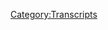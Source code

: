 {{DEFAULTSORT:
    #_TRANSCRIPT_0051:June 6, 2017
}}{{Transcript
    | title         = [[51: June 6, 2017]]
    | caption       = [https://knowledgefight.libsyn.com/knowledge-fight-june-6-2017 Listen to this episode on Libsyn]
    | episodeNumber = [[51: June 6, 2017|51]]
    | length        = 01:53:37
}}

{{MessageBox
    | header     = Warning: Bot Generated Content
    | text       = This transcript was automatically generated by transcription software and likely contains many mistakes and misattributions. Please check the audio for definitive quotes, attribution, and context.
    | image      = N3yvass4myg91.webp
    | imagewidth = 50px
    | id         = warning
}}

{{TranscriptBlock
    | name      = Alex Jones
    | timestamp = 00:00:00.000
    | text      = Andy in Kansas, you're on the air. Thanks for holding. Well, Alex,
}}

{{TranscriptBlock
    | name      = Dan
    | timestamp = 00:00:04.000
    | text      = I'm a first time caller. I'm a huge fan. I love your work. Hey everybody. Welcome back to knowledge fight. I'm Dan. I'm Jordan. We're a couple of dudes who like to sit around drink novelty beverages and have a talk about Alex Jones.
}}

{{TranscriptBlock
    | name      = Jordan
    | timestamp = 00:00:16.000
    | text      = That is correct. There is a twist to this conversation though. One that frankly I think cannot be played down. No. I mean, it is a spectacular twist.
}}

{{TranscriptBlock
    | name      = Dan
    | timestamp = 00:00:27.000
    | text      = What are you talking about? Are you talking about the twist of this beverage that it's blueberry and watermelons?
}}

{{TranscriptBlock
    | name      = Jordan
    | timestamp = 00:00:32.000
    | text      = Blueberry watermelon?
}}

{{TranscriptBlock
    | name      = Dan
    | timestamp = 00:00:33.000
    | text      = That's not the twist.
}}

{{TranscriptBlock
    | name      = Jordan
    | timestamp = 00:00:34.000
    | text      = That's not the twist. Is the twist taking the cap off?
}}

{{TranscriptBlock
    | name      = Dan
    | timestamp = 00:00:38.000
    | text      = Yeah. Oh, that's not bad.
}}

{{TranscriptBlock
    | name      = Jordan
    | timestamp = 00:00:40.000
    | text      = There we go. We got one
}}

{{TranscriptBlock
    | name      = Dan
    | timestamp = 00:00:42.000
    | text      = let's Crystal Lake was predicted it tastes a lot like Crystal Lake. The twist of the show is that I know a lot about Alex Jones. And I don't know anything about it. They're in we find our fun. Today, we're going to be going over the basically the first hour of the Tuesday, June 6 2017 episode of the Alex Jones Show. So when this comes out, this will be yesterday's show. But to get us going I'd like to play a out of context drop. That's very funny in hindsight of Alex Jones it from 2015
}}

{{TranscriptBlock
    | name      = Alex Jones
    | timestamp = 00:01:12.000
    | text      = I'm up here. I'm saying the things I say every day. And knock on wood. I've never been sued for copyright thing that got thrown out. Defamation never been sued for any of that because I watch what I say may sound they're
}}

{{TranscriptBlock
    | name      = Dan
    | timestamp = 00:01:35.000
    | text      = pretty good in hindsight. Oh, after the repeated lawsuits he's been
}}

{{TranscriptBlock
    | name      = Jordan
    | timestamp = 00:01:40.000
    | text      = God dammit. I needed that. Yeah, that that made my day so much better. Yep. It has been a absolutely unending shitshow of a day.
}}

{{TranscriptBlock
    | name      = Dan
    | timestamp = 00:01:49.000
    | text      = Let me make your day even better. I'd like to give a shout out to our new donator What's up Keegan? I'm a policy wonk. Thank you for joining up and becoming a policy wonk. Hey, Keegan. Welcome to the fold. If you would like to become a policy wonk, you may do so by going to our website knowledge fight.com clicking on the Support the Show button and donating
}}

{{TranscriptBlock
    | name      = Jordan
    | timestamp = 00:02:07.000
    | text      = it's a good one. I mean, the button in specific it's your dollar button.
}}

{{TranscriptBlock
    | name      = Dan
    | timestamp = 00:02:11.000
    | text      = I don't want to do the show anymore. Okay, fair enough.
}}

{{TranscriptBlock
    | name      = Jordan
    | timestamp = 00:02:14.000
    | text      = That's an aggressive start.
}}

{{TranscriptBlock
    | name      = Dan
    | timestamp = 00:02:16.000
    | text      = Alex Jones has been bumming me out. I am in the doldrums ah and I my enthusiasm to listen to this dumbass man yo. has been waning. And I don't know I like I'm in a I'm in a bad place.
}}

{{TranscriptBlock
    | name      = Jordan
    | timestamp = 00:02:31.000
    | text      = Well, you you're at what, six full months now of Alex Jones every single day. Yeah, man. The kind of psychic toll that must take on you.
}}

{{TranscriptBlock
    | name      = Dan
    | timestamp = 00:02:44.000
    | text      = It's It's rough. I think we might be done. I think this is over really? Well. Maybe I just need something to rejuvenate me. What could need something what could rejuvenate
}}

{{TranscriptBlock
    | name      = Jordan
    | timestamp = 00:02:55.000
    | text      = you?
}}

{{TranscriptBlock
    | name      = Dan
    | timestamp = 00:02:56.000
    | text      = I don't know. Alright, I'm back.
}}

{{TranscriptBlock
    | name      = Jordan
    | timestamp = 00:03:16.000
    | text      = I was actually genuinely a little bit concerned there. Like we've had some unfair conversations you are you are getting affected by this. Oh, why would he spring this on me? On Air?
}}

{{TranscriptBlock
    | name      = Dan
    | timestamp = 00:03:28.000
    | text      = That was my elaborate setup to play Sasha Banks on the show murder.
}}

{{TranscriptBlock
    | name      = Jordan
    | timestamp = 00:03:32.000
    | text      = You nailed it. You won. You won. That said those Deann I need to quit the show.
}}

{{TranscriptBlock
    | name      = Dan
    | timestamp = 00:03:40.000
    | text      = Now you're gonna play come up with another wrestler Schinsky Nakamura is themes. Are
}}

{{TranscriptBlock
    | name      = Jordan
    | timestamp = 00:03:45.000
    | text      = you kidding me? Do you know what I'm gonna play some Rick fucking Derringer. That's what I'm gonna play right about how real
}}

{{TranscriptBlock
    | name      = Dan
    | timestamp = 00:03:51.000
    | text      = what sucks is like Hulk Hogan had a whole album and that's not even the best song on it. There's a song called the Hulkster goes to heaven. Have you ever heard that song? No,
}}

{{TranscriptBlock
    | name      = Jordan
    | timestamp = 00:04:02.000
    | text      = no, I don't end right there.
}}

{{TranscriptBlock
    | name      = Dan
    | timestamp = 00:04:05.000
    | text      = It's about let's all just a little little kid who was a big Hulk Hogan fan who died. And it's Hulk Hogan singing about how he heard that he died and that the two of them will tag up when he when the Hulkster goes to heaven.
}}

{{TranscriptBlock
    | name      = Jordan
    | timestamp = 00:04:17.000
    | text      = Wait, what? Hulk Hogan actually thinks, oh, yeah, you want to hear it? No,
}}

{{TranscriptBlock
    | name      = Dan
    | timestamp = 00:04:24.000
    | text      = I think you got to hear of
}}

{{TranscriptBlock
    | name      = Jordan
    | timestamp = 00:04:25.000
    | text      = course I want to hear it. But I also want to Oh, god, it's it's basically just tears in heaven. But for a holkamaniac Isn't it? Oh, no,
}}

{{TranscriptBlock
    | name      = Dan
    | timestamp = 00:04:33.000
    | text      = it's way worse. Strap it in Jordan.
}}

{{TranscriptBlock
    | name      = Jordan
    | timestamp = 00:04:35.000
    | text      = strapping in Oh, yeah. It's already the worst song I've ever heard in my entire
}}

{{TranscriptBlock
    | name      = Dan
    | timestamp = 00:04:42.000
    | text      = life. Wait till the vocals pick it up I saw him on TV. I guess if he wanted to see. rustling
}}

{{TranscriptBlock
    | name      = Jordan
    | timestamp = 00:04:58.000
    | text      = that's not Hokulea used to tear her shirt that's how it goes that's not that's not his voice. Terry believes he can't say good things it's not as bad as I thought it would have been see you what are we do comes to what have we become?
}}

{{TranscriptBlock
    | name      = Dan
    | timestamp = 00:05:29.000
    | text      = This is so desperately I don't want to talk about so there's a little kid that dies Yes, I
}}

{{TranscriptBlock
    | name      = Jordan
    | timestamp = 00:05:36.000
    | text      = got the I got the central conceit. Okay.
}}

{{TranscriptBlock
    | name      = Dan
    | timestamp = 00:05:39.000
    | text      = Now let's get to the actual show guys. The reason I don't want to talk about Alex Jones because he's, I've come to a little bit of a thing I've been taught. I've been telling Jordan off air I just, I'm getting to the point where we can poke holes in and bring reality to any bullshit that he spins. And it doesn't matter. It doesn't matter in the end, kind of I hate to quote Linkin Park, but I tried so hard and got so far you've you got
}}

{{TranscriptBlock
    | name      = Jordan
    | timestamp = 00:06:06.000
    | text      = you got a barrage of terrible music in my face already.
}}

{{TranscriptBlock
    | name      = Dan
    | timestamp = 00:06:11.000
    | text      = Which that Carly Rae Jepsen has a new single app. All right. All right.
}}

{{TranscriptBlock
    | name      = Jordan
    | timestamp = 00:06:14.000
    | text      = Now we're now we're getting into trouble. See, this is how
}}

{{TranscriptBlock
    | name      = Dan
    | timestamp = 00:06:17.000
    | text      = I do my my self care dealing with listening to Alex Jones all the time. I also crank a lot of Carly Rae Jepsen, of course, gotta balance it out. Yeah, no, that makes sense. I just become sort of frustrated with the futility of it. And it's delusional of me to think that reality would puncture the bubbles of propaganda, but it's just a little frustrating. Anyway, today. Well, Dan,
}}

{{TranscriptBlock
    | name      = Jordan
    | timestamp = 00:06:41.000
    | text      = before we go any further, I'd like to remind you that in the end, nothing matters. That's true. We are all specks of dust floating through space. There is no God and we are left to find meaning but Twixt our own ears
}}

{{TranscriptBlock
    | name      = Dan
    | timestamp = 00:06:57.000
    | text      = we are but on our way to death. Exactly. And in that spirit, let's get back into
}}

{{TranscriptBlock
    | name      = Jordan
    | timestamp = 00:07:02.000
    | text      = and once we shuffle off this mortal coil, will shake Will Shakespeare. Shakespeare Well, Shakespeare.
}}

{{TranscriptBlock
    | name      = Dan
    | timestamp = 00:07:10.000
    | text      = So today on the show, we're covering the sixth. And there's something interesting happened on the sixth. And it actually hasn't happened by the time that Alex is on air. And that is that Megan Kelly is in town. Megan Kelly is at Alex Jones his studio to do an interview now. Yeah, no, Alex Jones agreed to do an interview with Megan Kelly. we've referenced in the past. Yes, this is the day. This is the day she has just interviewed Vladimir Putin. Right. And apparently, as Alex Jones tells it, her next interview is Trump. Alex Jones thinks it's great that he's in that company, not realizing a certain thread.
}}

{{TranscriptBlock
    | name      = Jordan
    | timestamp = 00:07:49.000
    | text      = There's there's, yeah, there's something connecting them. There's some sort of line segments. There's a
}}

{{TranscriptBlock
    | name      = Dan
    | timestamp = 00:07:55.000
    | text      = reason that Megan Kelly is choosing these first three interviews. And it might be a series on what went wrong with our country. Alex Jones, thanks. Oh, I mean, Putin, he's a he's a big, strong manly man. He's kicked out the globalists, Donald Trump is in charge of the new renaissance or whatever the fuck he says we Jesus. So I'm the part of it not realizing that no, the the point you're playing is you're echoing and amplifying Russian propaganda enabled Trump to get elected? Yeah, so you do belong in this conversation? Just not for the reasons you think
}}

{{TranscriptBlock
    | name      = Jordan
    | timestamp = 00:08:27.000
    | text      = you are. The shittiest stooge. Yeah, you're Shemp Yeah, exactly. So
}}

{{TranscriptBlock
    | name      = Dan
    | timestamp = 00:08:32.000
    | text      = in this episode Megyn Kelly isn't there yet. But her team is there. Wait, what her crew is in the Info Wars studio while while they while they're recording? They're clearly getting B roll and stuff like that. So they're recording him to Okay, so there's an interesting dynamic that happens that really, really proves some of the star fuckery qualities and sell out dumbass qualities we've Oh, does he just about Alex Jones?
}}

{{TranscriptBlock
    | name      = Jordan
    | timestamp = 00:09:00.000
    | text      = Does he turn it? Does he turn it or turn it down through the roof through the roof? He
}}

{{TranscriptBlock
    | name      = Dan
    | timestamp = 00:09:06.000
    | text      = is acting his asshole. Okay, I this show is gonna be a little bit different because I couldn't really cut clips. I just have a bunch of rants. He just goes He is the Spirit is in him. He's showing off for Megan Kelly's crew the entire time. It is fucking bananas. I had to turn it off a little bit after the first hour was over. And I'll explain why when we get there. But for now let's let's get going into this. The first clip that we have on this year episode is Alex, this is our first clip is a shorter clip. Just to kick it off before we get into the massive rant. This one is just a bad comparison about mainstream media.
}}

{{TranscriptBlock
    | name      = Alex Jones
    | timestamp = 00:09:53.000
    | text      = But it's okay. Because it has nothing to do with Islam and nothing to do with jihad. And of you che Islam has anything to do with jihad, or the jihadist even the Koran. Your fake news show says the same MSGM that tells us Obamacare is going to be free. You didn't build your own business, and that Hillary Clinton doesn't look like a cross between a lot lizard and some type of overcooked pizza. Wait, what's up?
}}

{{TranscriptBlock
    | name      = Jordan
    | timestamp = 00:10:20.000
    | text      = Wait, those? All right.
}}

{{TranscriptBlock
    | name      = Dan
    | timestamp = 00:10:22.000
    | text      = So his initial, his initial point is people think the terrorism has nothing to do with his so
}}

{{TranscriptBlock
    | name      = Jordan
    | timestamp = 00:10:26.000
    | text      = so people who say that Hillary Clinton does not look like a mix between a lot lizard and a pizza, overcooked Pete overcooked pizza. Yeah, well, I apologize. Nevermind, he is. Point of order. I don't know. Why would you Why, where does that even come in?
}}

{{TranscriptBlock
    | name      = Dan
    | timestamp = 00:10:45.000
    | text      = I don't know. The reason that I kept that clip is because Alex has this fundamental misunderstanding about what people are saying when they say that the terrorism, the acts of terrorism that go on aren't really about Islam. They're about more political statements and things like that.
}}

{{TranscriptBlock
    | name      = Jordan
    | timestamp = 00:11:03.000
    | text      = Islam, and the fact that we bombed the shit out of their country for decades for decades.
}}

{{TranscriptBlock
    | name      = Dan
    | timestamp = 00:11:09.000
    | text      = That's really what people are saying when they say that this doesn't have to do with Islam. He doesn't understand that he thinks that people are saying that these are Muslim people or something like that. I think that's what he believes. But in his is saying, Hey, if you say that has something to do with Islam, they say you're fake news. But these are the same people who said you didn't build your business, which again, gone over.
}}

{{TranscriptBlock
    | name      = Jordan
    | timestamp = 00:11:31.000
    | text      = We've gone the only logistics
}}

{{TranscriptBlock
    | name      = Dan
    | timestamp = 00:11:33.000
    | text      = that Obama said that Obamacare was free. Now, there's discussions about how tax credits would be available tax subsidies, that would offset a lot of it. It's fucking nonsense, right.
}}

{{TranscriptBlock
    | name      = Jordan
    | timestamp = 00:11:45.000
    | text      = But does Hillary Clinton look like a mix between a lot lizard and an overcooked pizza? I don't know. That's the one my that's the one that confused me quite a bit there. My brain. My brain has
}}

{{TranscriptBlock
    | name      = Dan
    | timestamp = 00:12:00.000
    | text      = a tough time making that mix. That chimera, if you will.
}}

{{TranscriptBlock
    | name      = Jordan
    | timestamp = 00:12:08.000
    | text      = I don't know what he's seeing is the other lies. That's fine. That's Alex. We're not going to beat that. Yeah, I just want to know what it is. He sees. I don't
}}

{{TranscriptBlock
    | name      = Dan
    | timestamp = 00:12:17.000
    | text      = know. I think if I had to guess I would say he started a metaphor and started a mix comparison. And then he just lost it. He just has like,
}}

{{TranscriptBlock
    | name      = Jordan
    | timestamp = 00:12:26.000
    | text      = his brain just choked out. Pizza Hillary Clinton looks like I want a sandwich. Just we hungry.
}}

{{TranscriptBlock
    | name      = Dan
    | timestamp = 00:12:32.000
    | text      = Something along those lines if I had to guess, but who cares? That's our short clip. Now let's get into the real business. This this next clip starts with him explaining that Hillary is guilty. She's guilty. Guilty of what overcooked pizzas?
}}

{{TranscriptBlock
    | name      = Jordan
    | timestamp = 00:12:49.000
    | text      = Oh, well, that is that is a crime and in many Italian states,
}}

{{TranscriptBlock
    | name      = Dan
    | timestamp = 00:12:53.000
    | text      = she's guilty. And this clip transition smoothly into Alex Jones airing some of his grievances about Megyn Kelly. Crew
}}

{{TranscriptBlock
    | name      = Alex Jones
    | timestamp = 00:13:07.000
    | text      = she is guilty of helping create ISIS and funding it and she's guilty of murdering children. And Megan Kelly on Fox News. sat there and played the clip with the front and the back chopped off of the same two minute clip or minute and a half clip to where I said she was in a basement Hillary murdering shelter in a pizza place then they take a little correction I do on other people's reporting and then say that I was correcting myself on that. That's how you produce fake news. And when I asked Megyn Kelly about a few weeks ago on the phone the conversation was called off the record she's just gonna tell you about all right, I don't remember that at that. I don't remember that. So today when she's here won't be on film certainly they don't want that but I'm gonna sit there because that's part of the condition her coming here and I'm gonna show her right we watch that was hating me and attacking me but at least they admitted it was a tongue in cheek piece I did and her producers did. That is fake news right there. So I want to know if she stands for that because in fact here's the video since her crews here let's let's let's punch the video up on TV viewers.
}}

{{TranscriptBlock
    | name      = Jordan
    | timestamp = 00:14:18.000
    | text      = Oh yeah, he
}}

{{TranscriptBlock
    | name      = Alex Jones
    | timestamp = 00:14:18.000
    | text      = bought the article. Exclusive Megyn Kelly Cup fabricating lies about Alex Jones. And I don't hate Megyn Kelly. I used to like her when she goes there reading the news on Fox News or whatever. When she came purely political. What did you say? And then when she had a producer's do that to me I really got upset, too. I'm gonna break down and cry right now. Oh, it makes her Cassie actually. What my what my throat a bitter
}}

{{TranscriptBlock
    | name      = Dan
    | timestamp = 00:14:45.000
    | text      = gross what is happening there you dry throat?
}}

{{TranscriptBlock
    | name      = Jordan
    | timestamp = 00:14:48.000
    | text      = I do not. Oh, so
}}

{{TranscriptBlock
    | name      = Dan
    | timestamp = 00:14:51.000
    | text      = he's really really hung up still on this thing from Megan Kelly's show. That had to do with pizza gate and info fairness to him. They did cut the clip a bit but in fans as
}}

{{TranscriptBlock
    | name      = Jordan
    | timestamp = 00:15:03.000
    | text      = we have played in the past, though, but fairness to them, Go fuck yourself Alec, in
}}

{{TranscriptBlock
    | name      = Dan
    | timestamp = 00:15:08.000
    | text      = fairness to Megan Kelly and her producer, that clip he was talking about pizza gate. Yep. Now when he said that Hillary Clinton is personally responsible for killing and raping children he was talking about in the world. Yeah, not necessarily in the basement of a pizza place. Doesn't have a basement. But they were only guilty by omission. She does
}}

{{TranscriptBlock
    | name      = Jordan
    | timestamp = 00:15:30.000
    | text      = bear some of the responsibility for the drone strikes that have murdered What 1000s of children at this point? Sure. Sort of dropping out? Yeah, exactly. Oh, man. And he has gotten so much worse. Oh, they haven't even pretended to care about war crimes anymore. It's just 100 kids here. 100 kids, there doesn't even fucking matter. It's bananas.
}}

{{TranscriptBlock
    | name      = Dan
    | timestamp = 00:15:52.000
    | text      = The situation that's developing in Qatar right now. Like really makes me worried that my fears about Iran are coming true.
}}

{{TranscriptBlock
    | name      = Jordan
    | timestamp = 00:16:00.000
    | text      = And not only that, but the reports now just say that they think there's evidence of Russians planting a story in there. Yeah, that's spread lies about the relationship between Oh, eight we're fucked. Yeah, who knows? Oh, are we not rioting in the fucking streets right now the entire I am blocked my mind is boggled. I go to work in the morning. And I'm just sitting there looking at people going like, Do you not realize the world is falling apart around you?
}}

{{TranscriptBlock
    | name      = Dan
    | timestamp = 00:16:26.000
    | text      = Yeah, I'll have my boss come up to me and be like, Hey, what's going on with this account? They're a little overdue. I'm like, we're all gonna die. Do you not understand I have to listen to Alex Jones. So I can fight back a little bit. That's that's where my headspace is. So Alex Jones is I mean, all that all that stuff aside, right. He's got other issues on his mind. He still wants to talk a little bit more about Hillary Clinton. And apparently, Paul, Joseph Watson has written a very insightful article about Hillary Clinton, that we're going to editorialize a little bit on here. Alex is going to talk about it.
}}

{{TranscriptBlock
    | name      = Jordan
    | timestamp = 00:16:58.000
    | text      = He just said all those words, and I don't believe any of them are usable in the same sentence. Alex, Paul, Joseph Watson and the word insightful?
}}

{{TranscriptBlock
    | name      = Dan
    | timestamp = 00:17:05.000
    | text      = No, thank you. I might have been facetious refuse might have been a little bit there. Ah, so Alex, Jack Hughes,
}}

{{TranscriptBlock
    | name      = Dan
    | timestamp = 00:17:13.000
    | text      = is just sweet guilted. So Alex is gonna talk a little bit about this article, then he's gonna play the audio of Hillary Clinton, and what the audio, what the article is based on it's based on this audio clip, right? And we're gonna see if they're really getting into the substance of what she said. Also, I'd like to apologize, you may have noticed already, the audio of these clips is a little bit bad. The source that I cut the clips from, I don't know what happened. They just had fucked up audio today. So bastard sorry about that, get on
}}

{{TranscriptBlock
    | name      = Jordan
    | timestamp = 00:17:41.000
    | text      = it as holes.
}}

{{TranscriptBlock
    | name      = Alex Jones
    | timestamp = 00:17:43.000
    | text      = But first off, let's get to Hillary Clinton since we've been talking about this vicious, evil, true, wicked witch. I mean, the lady and Wizard of Oz disappearing into a cloud of Green Smoke has nothing on Hillary and her consortium of flying monkeys.
}}

{{TranscriptBlock
    | name      = Jordan
    | timestamp = 00:18:00.000
    | text      = She's imagining.
}}

{{TranscriptBlock
    | name      = Alex Jones
    | timestamp = 00:18:01.000
    | text      = So here's Hillary Clinton the stories up on infowars.com.
}}

{{TranscriptBlock
    | name      = Dan
    | timestamp = 00:18:05.000
    | text      = Also, just thinking like with our investigation back to 2015, when he's talking about Trump's mob ties, maybe don't use consortium as a word that really makes me remember what you said about Trump. Maybe just I mean, it's just a thought. Anyway, there's an article on Infowars Sure.
}}

{{TranscriptBlock
    | name      = Alex Jones
    | timestamp = 00:18:21.000
    | text      = It's a Paul Joseph Watson article, Hillary, way to stop terrorism is to understand other cultures and their food. Yes.
}}

{{TranscriptBlock
    | name      = Hillary Clinton
    | timestamp = 00:18:31.000
    | text      = This is a time for us to reach out to the world to understand more about what is happening not just in our own country, but indeed, across the globe. It's a time for steady, determined leadership, like we are seeing from local authorities in London, including the Mayor of London, and it is a time to remember how important our alliances are. You heard from Victor, you heard from Maya, you heard from the congressman, getting to know one another. Learning about the experiences, the lives the cultures, the religions, the food.
}}

{{TranscriptBlock
    | name      = Alex Jones
    | timestamp = 00:19:23.000
    | text      = Show if you're just nice to Islam,
}}

{{TranscriptBlock
    | name      = Dan
    | timestamp = 00:19:26.000
    | text      = he then goes into a rant about how bad it would be if you move to Somalia, basically. So I just I mean, I cut that part out because it's sure it's irrelevant. But just like after that clip, which makes some good points, and also talks about understanding other people's cultures, their religion, recognizing how important alliances are all these sorts of things. Those are all really good points, but he just cuts it off after the food part.
}}

{{TranscriptBlock
    | name      = Jordan
    | timestamp = 00:19:49.000
    | text      = Do you know what's even crazier about that? The food is something that actually is very good at bringing cultures together Sure, ritualized meals. Yeah, well, not just that, but Do it down the block and Ethiopian restaurant. I don't know shit about Ethiopia.
}}

{{TranscriptBlock
    | name      = Dan
    | timestamp = 00:20:05.000
    | text      = That's where coffee was invented eggs. Sure, yeah, sure,
}}

{{TranscriptBlock
    | name      = Jordan
    | timestamp = 00:20:08.000
    | text      = I know they got good food, maybe I'm going to learn more about Ethiopians, or at the very least, I'm going to see something so similar in their lives as mine, something that is just very basic, that we're all fucking people, and that we all create these things, in order to fucking feed ourselves for no good reason. We can just see goddamn fucking berries on the ground. But we're human beings, they make food the same fucking way it with the same ritual with the same belief that this food is something valuable to them. And if you treat that with value, you are in the same way treating their culture with value.
}}

{{TranscriptBlock
    | name      = Dan
    | timestamp = 00:20:45.000
    | text      = Hi, Jordan. So Dom Good point.
}}

{{TranscriptBlock
    | name      = Jordan
    | timestamp = 00:20:48.000
    | text      = Good point. Good point. Why
}}

{{TranscriptBlock
    | name      = Dan
    | timestamp = 00:20:51.000
    | text      = did you move to Ethiopia?
}}

{{TranscriptBlock
    | name      = Jordan
    | timestamp = 00:20:52.000
    | text      = I. So I mean, probably safer than America in about five years. We just
}}

{{TranscriptBlock
    | name      = Dan
    | timestamp = 00:20:59.000
    | text      = did a sketch of exactly what like a good point and then rank dismissal with nothing really behind it. I mean, like, I get why be a dick like that. I get the I do understand the idea of being afraid of terrorism. I get it. I just don't think it's smart. I think it's dumb. I think it's cowardly. I think that when you have terrorist attack, like there have been numerous clips that have been flying around with people being like, like people in London big. I don't care. I'm gonna keep doing the things I've been doing. Right. I don't like, that's the response you should have. terrorists want to scare you. Right? And if you are scared, and you turn things into a holy war, you're being an idiot. You're playing into their game,
}}

{{TranscriptBlock
    | name      = Jordan
    | timestamp = 00:21:49.000
    | text      = like our most likely next prime minister of fucking Britain, who just said today that if pesky human rights laws get in the way of protecting people, we're gonna get rid of those human rights laws like or just duck are you doing clamping down on the internet even? Yeah, so like, it's insane.
}}

{{TranscriptBlock
    | name      = Dan
    | timestamp = 00:22:10.000
    | text      = I mean, we should have learned our lesson with the Patriot Act. We didn't, did not not even close should have learned our lesson with all the subsequent things after
}}

{{TranscriptBlock
    | name      = Jordan
    | timestamp = 00:22:18.000
    | text      = probably the Iraq war would have helped go to help that one could have learned a lesson did we? Nah, fake news,
}}

{{TranscriptBlock
    | name      = Dan
    | timestamp = 00:22:25.000
    | text      = fake news. I don't know. I mean, it's just a macrocosm of the idea that rehabilitation is almost always more effective and cheaper than incarceration. Absolute for people. To an extent, well, sometimes you got to lock people up if you're a sociopathic
}}

{{TranscriptBlock
    | name      = Jordan
    | timestamp = 00:22:42.000
    | text      = serial killer, which fucking What are you going to do? Yeah, like serial rapist, serial killers like all of these guys. That is something that you can't rehabilitate.
}}

{{TranscriptBlock
    | name      = Dan
    | timestamp = 00:22:55.000
    | text      = It's debatable. But it looks it looks bad. Yeah, it looks like it's not it doesn't work.
}}

{{TranscriptBlock
    | name      = Jordan
    | timestamp = 00:23:00.000
    | text      = No, but but if you are, if you are somebody who's taken in by any number of different like, How many times is the FBI just bait blatantly committed entrapment? Just because they wanted to get somebody to do something like maybe
}}

{{TranscriptBlock
    | name      = Dan
    | timestamp = 00:23:14.000
    | text      = just terrorism arrests? Yeah.
}}

{{TranscriptBlock
    | name      = Jordan
    | timestamp = 00:23:17.000
    | text      = Yeah, we're making progress on the terrorist front by creating terrorists and then getting them.
}}

{{TranscriptBlock
    | name      = Dan
    | timestamp = 00:23:21.000
    | text      = Yeah. So speaking of all that, this next clip is a long, dumb, Islamophobic rant. But again, I really want to stress that he's performing for Megan Kelly's crew that's there. It's clear that he wants some of this to go in the interview. Right? It's super clear, because he's hitting a lot of his go twos, right? He's hitting a lot of his base points, because he thinks maybe this will go out on NBC.
}}

{{TranscriptBlock
    | name      = Jordan
    | timestamp = 00:23:46.000
    | text      = Right? It's not going to go out on NBC, probably Alex, Alex, baby. No, but I also
}}

{{TranscriptBlock
    | name      = Dan
    | timestamp = 00:23:53.000
    | text      = think he might be trying to bait them into taking something he says out of context, because he says a lot of really awful shit. So I think I think there's a certain part of him that was preparing. He's like, I'm going to take an owl on this interview. There's no way I'm coming out looking good, right. So he's like, I'm going to try and do things intentionally over the top. So later, I can argue that they tried to make me look like a lunatic. by only using these crazy things. I said, right. I think that might be his game plan. In much the same way. We should fucking address this because this makes me furious. This is part of why I feel like all hope is lost. So on our last episode, we talked about Paul Joseph Watson announcing that he eats books, right? Hope he dies. That was before he had come out and said, Haha, I tricked you. I don't eat books. And you guys reported it. All right.
}}

{{TranscriptBlock
    | name      = Jordan
    | timestamp = 00:24:43.000
    | text      = Well, somebody feed him books now. Well, but here's the thing, hold him down and shove paper in his mouth.
}}

{{TranscriptBlock
    | name      = Dan
    | timestamp = 00:24:48.000
    | text      = Here's the thing. Our response was, we don't care. We have empathic feelings towards even this horrible person for his mental health issues. That was our response. And I don't take that back. Even He was lying. No, I stand by that. 100% right. But here's the thing he was he said, Haha, you guys reported this your fake news. The thing that's important is they reported that because he told them that yes so he's like you didn't even look into it. You just reported it without looking into it. You told them that and what other thing can you look into the initial article about it said Infowars is known for lying to get attention and trying to make so they even in their initial article said this might not be true because they fuck around with he's a fucking liar. Right and then his response to them insinuating that is how dare you make fun of my mental illness? So that they he they were right. He pretended Oh no, I am serious, which is insulting to people with legitimate mental illnesses. Absolutely.
}}

{{TranscriptBlock
    | name      = Jordan
    | timestamp = 00:25:55.000
    | text      = chalk that up to another score on the go fuck yourself and die. Paul Joseph Watson. Now
}}

{{TranscriptBlock
    | name      = Dan
    | timestamp = 00:26:01.000
    | text      = if we want to go even further, not six months ago, Paul Joseph Watson reported an article on Infowars about how there were tapes of Trump saying the N word. During the apprentice tapings that were about to be released. He reported this based on a guy who made a troll Twitter account private messaging him and claiming to be someone who worked high level and television right. He took Twitter messages with no proof and reported on it. He did a worse version of what he's accusing these people of doing now, based on things that he told them drives me fucking nuts. He's so fucking snarky and glib, that he's like, Haha, I gotcha. And he has an echo chamber that will just be like, Yeah, you got him. Fucking you took it to the fake news. MSM you suck. And that that cycle is unbreakable. It's just a case. There's nothing we can do.
}}

{{TranscriptBlock
    | name      = Jordan
    | timestamp = 00:27:00.000
    | text      = I mean, it's infuriating. That's just mind bogglingly stupid though. Like that. How did we lose? Like I want i i genuinely want now for it to have been Russia completely stole the election because then at least I would feel like well, we we lost to a weird evil billionaire supervillain Well part of it part of it the set of the dumbest people on the fucking planet right now. Well, one
}}

{{TranscriptBlock
    | name      = Dan
    | timestamp = 00:27:31.000
    | text      = of the things I'm starting to realize is that one of the most important pieces I think, to Trump winning and Alex Jones conversion into what he is, is the introduction of people like Mike Cernovich and rebel media. These prankster asshole troll All right, people who like they are the ones who brought this influence of like high publicity stunts, trolling the media, right? That sort of thing.
}}

{{TranscriptBlock
    | name      = Jordan
    | timestamp = 00:27:55.000
    | text      = Cernovich is fourth dimensional journalism or whatever the fuck he calls in light of bullshit lying in public become the
}}

{{TranscriptBlock
    | name      = Dan
    | timestamp = 00:28:04.000
    | text      = story. Yeah, that sort of thing, I think is really what is almost impossible to deal with. Because it, most humans really have the instinct to give people the benefit of the doubt, right? And just assume that people aren't lying. And they're all line. Fools.
}}

{{TranscriptBlock
    | name      = Jordan
    | timestamp = 00:28:22.000
    | text      = Fools. Never trust anything, everything is fake news. have no faith in the justice system, and countries burn it all to the ground. You know, that's actually the thing that whenever this is the thing that I think people should just constantly be pointing out is, Bannon even said it the real goal is the destruction of all of our institutions. Yep. That is what they're doing. It is not a it is not like anything they're doing is in service to any other ideology, then burn it all down,
}}

{{TranscriptBlock
    | name      = Dan
    | timestamp = 00:28:56.000
    | text      = because he believes that culture is cyclical, and we're heading into what needs to be the next destruction in order to rebuild and what are you going to rebuild other than a white nationalist state right? That is what the fucking stated objective of these assholes is? Yeah, even Trump has said shit like that. Yep, like he's said stuff I mean take away the we should kill terrorists families, which he's following through
}}

{{TranscriptBlock
    | name      = Jordan
    | timestamp = 00:29:19.000
    | text      = on he's definitely doing that shit.
}}

{{TranscriptBlock
    | name      = Dan
    | timestamp = 00:29:20.000
    | text      = Take away how he's
}}

{{TranscriptBlock
    | name      = Jordan
    | timestamp = 00:29:22.000
    | text      = stopped. His fucking killing families. Because he thinks that that kind of scorched earth bullshit is the way to go. Right? That's how you get peace, right? Starting endless fucking wars that cannot ever end. Yeah, like it's like we're we're living in the Hatfields and the McCoys. Like that's what's going on here. Anyways, keep going.
}}

{{TranscriptBlock
    | name      = Dan
    | timestamp = 00:29:45.000
    | text      = I don't I don't have anywhere left to go. It's just bad. It's all just so bad. Anyway, let's get to this dumb Islamophobic rant. Okay, because Alex is second Stupid
}}

{{TranscriptBlock
    | name      = Alex Jones
    | timestamp = 00:29:54.000
    | text      = me. How dare President Trump block flights of people with some Oli passports the US, of course, they're known to be terrorists. They're known. They're not used them to terrorists. They're known to support terrorism and piracy against everybody. And we've got to let those people in unvetted. And I think the President's wrong. I think we should actually import Somali pirates to say Galveston Bay and just let them rob and murder and kill there too, because that's their culture. And all cultures are equal. So a couple of important
}}

{{TranscriptBlock
    | name      = Jordan
    | timestamp = 00:30:34.000
    | text      = things to definitely like, oh, take me out of context. Do it. Take me out of context, baby.
}}

{{TranscriptBlock
    | name      = Dan
    | timestamp = 00:30:39.000
    | text      = A couple of things that are important to point out of the Somali government has done a lot of efforts towards stopping the piracy. And they did an incredibly great job. It is just resurgent lately, a little bit, but they did a great job of knocking it out from when it was a crisis. Couple years back. Oh, really, like 510 years ago. It was a disaster. Yeah, but now it's popping back up a little bit, but it's not nearly as bad as it was back then. Also, Alex has this thing about and I think he's gonna scream about it a little bit more later. But how the caliphate and the Imams give out Saudi Arabian passports. Sure, and some I'm not Saudi Arabia, Somali and passports. They don't the passports are regulated by the federal government. They have biometric passports to ensure authenticity. And everything is on the up and up in the in the fucking corset in the same way that you can get false credentials. Now, like in America, you can get false documents, you can get them in any country. And if Alex is taking issue with the fact that some people have fake passports, I mean, bro, you got a global problem to deal with there. Yeah, and I don't think it's one you really know how to solve. You're just picking and choosing the countries that your boy you know, was against a
}}

{{TranscriptBlock
    | name      = Jordan
    | timestamp = 00:31:51.000
    | text      = he's never been my boy. Oh, excuse me. I'm sorry. Wait, that was 2015 Alex. Apologies apology. So
}}

{{TranscriptBlock
    | name      = Dan
    | timestamp = 00:31:57.000
    | text      = the idea that these like there is no vetting is stupid. The idea that the moms give out passports is stupid. The idea that somehow every Somali person is a pirate is fucking stupid. But fun.
}}

{{TranscriptBlock
    | name      = Jordan
    | timestamp = 00:32:09.000
    | text      = Sure.
}}

{{TranscriptBlock
    | name      = Dan
    | timestamp = 00:32:12.000
    | text      = We all love Johnny Depp.
}}

{{TranscriptBlock
    | name      = Jordan
    | timestamp = 00:32:14.000
    | text      = We, it would be, it would be a weird, it would be a more fun world if there was just an entire country of pirates. Like Like, just just this fun, like random as country of like, it's like a magical fantasy world where they somehow have a government.
}}

{{TranscriptBlock
    | name      = Dan
    | timestamp = 00:32:32.000
    | text      = We ended up living in that Assassin's Creed game.
}}

{{TranscriptBlock
    | name      = Jordan
    | timestamp = 00:32:34.000
    | text      = Yeah, exactly. Sure. Fucking why not?
}}

{{TranscriptBlock
    | name      = Dan
    | timestamp = 00:32:37.000
    | text      = Another fucking Assassin's Creed reference. Sometimes we gotta go back to the clip.
}}

{{TranscriptBlock
    | name      = Alex Jones
    | timestamp = 00:32:41.000
    | text      = I think we should get the time machine, bring back the Aztecs and just let them set up in our neighborhoods, grab our kids out of backyards and chop their hearts out. Or if I'm being sarcastic, but that's how crazy this is. The Nazis were an evil culture. We don't need to accept it. The Aztecs were evil. By the time they collapsed. You can look at cultures that are bad and say this isn't good. And currently, the orthodox Islam that is the exploding ideology, and political and religious system on the planet today is going through its reformation. This is Islamic reformation. Getting back to the roots of robbing the caravans. They're at Mecca. 1500 years ago, 1400 years ago, the slave trade coming out of the slave trade. They're at the four corners. They're at the crossroads of the caravans of the spice. Road, you start up the Silk Roads, where you grab the women, you sell the children, you have the slave pitch. You rob your neighbors, you do this women are not humans, you can do what you want with them.
}}

{{TranscriptBlock
    | name      = Jordan
    | timestamp = 00:33:51.000
    | text      = The contras aren't seen.
}}

{{TranscriptBlock
    | name      = Alex Jones
    | timestamp = 00:33:55.000
    | text      = And then by the time the liberal media turns it around, black folks run out and convert to Islam because that's what you do because the Muslim started the modern global slave trade 1400 years ago. England that ended slavery, except in a few Islamic countries today. It gets the blame and America gets the blame. The West gets the blame the Republicans that passed the Civil Rights Act, take it the blame of the K K K Party. They are the people that fight the racism. Arnold Schwarzenegger says he loves Hitler. He can say to yellow Ward, I say I hate Hitler. I'm attacked by the ADL upside down world
}}

{{TranscriptBlock
    | name      = Dan
    | timestamp = 00:34:35.000
    | text      = upside down inside out. So why do you want to start? Do you want to start that he thinks that the modern slave trade started 1400 years ago? Yeah. I don't know how modern that.
}}

{{TranscriptBlock
    | name      = Jordan
    | timestamp = 00:34:46.000
    | text      = Didn't you know that? Yeah, modern slave trade
}}

{{TranscriptBlock
    | name      = Dan
    | timestamp = 00:34:48.000
    | text      = 600. years ago,
}}

{{TranscriptBlock
    | name      = Jordan
    | timestamp = 00:34:55.000
    | text      = black people are becoming Muslims because they started the slave trade. Yep, that makes sense.
}}

{{TranscriptBlock
    | name      = Dan
    | timestamp = 00:35:00.000
    | text      = So the Koran saying that black people aren't human. I mean, I don't know if that's specifically in there, but I do know that it's also in the Mormon Bible. I know literally that that's in the Mormon Bible. You want to you want to throw that around.
}}

{{TranscriptBlock
    | name      = Jordan
    | timestamp = 00:35:11.000
    | text      = Did the Mormon said the modern slave trade? Nazi? There we go. I don't think they
}}

{{TranscriptBlock
    | name      = Dan
    | timestamp = 00:35:15.000
    | text      = were around 1400 years ago. Well, I'm not sure point prove it was Joseph Smith. 1400 years ago.
}}

{{TranscriptBlock
    | name      = Jordan
    | timestamp = 00:35:21.000
    | text      = No, but Jesus was, according to Joseph Smith, not
}}

{{TranscriptBlock
    | name      = Dan
    | timestamp = 00:35:24.000
    | text      = 1400.
}}

{{TranscriptBlock
    | name      = Jordan
    | timestamp = 00:35:26.000
    | text      = No, you're right. He came to When did he come to America? Like immediately after he got crucified? He gotta, you gotta you gotta read iflight You
}}

{{TranscriptBlock
    | name      = Dan
    | timestamp = 00:35:34.000
    | text      = gotta fake Somali passport. Came on over,
}}

{{TranscriptBlock
    | name      = Jordan
    | timestamp = 00:35:38.000
    | text      = came on over and he's like, Hey, white people good.
}}

{{TranscriptBlock
    | name      = Dan
    | timestamp = 00:35:40.000
    | text      = Like people bad like, right? Stupid people.
}}

{{TranscriptBlock
    | name      = Jordan
    | timestamp = 00:35:44.000
    | text      = More man. So
}}

{{TranscriptBlock
    | name      = Dan
    | timestamp = 00:35:45.000
    | text      = I mean, let's also just take a nice moment to revel in the this is the reformation of Islam. That idea is very insulting, considering the percentages. That's so that's so hateful and fear based, you know, like, considering the number of people who are extremist within the Muslim population, right? The ratio is probably I would say smaller than anti abortion activists in the Christian community.
}}

{{TranscriptBlock
    | name      = Jordan
    | timestamp = 00:36:17.000
    | text      = Yeah, I would say the ratio of violent Christians is far higher than the ratio of violent Muslims.
}}

{{TranscriptBlock
    | name      = Dan
    | timestamp = 00:36:23.000
    | text      = I think that maybe the violent Muslim terrorists have more theatricality, though. I think there may be better at it. I mean, better at scaring people, because it doesn't Yeah, they are better at scary it doesn't really scare white America when, like Christians beat up a gay guy or something like that now doesn't really you know, that's, oh, granted, it's not a beheading.
}}

{{TranscriptBlock
    | name      = Jordan
    | timestamp = 00:36:43.000
    | text      = No, no. It's not, it's not bigotry. It's religious freedom Damn. thing. The thing that blew me away is when he's like, the Nazis are bad. We shouldn't accept Nazis culture, and you're like, What the fuck are you talking about? Your friends are Nazis. They're not fake Nazis. They're not pretend Nazis. They're fucking that they call themselves Nazis. He's calling yourself a Nazi. You've fully accepted all of the evil.
}}

{{TranscriptBlock
    | name      = Dan
    | timestamp = 00:37:12.000
    | text      = He's, he's legit, like, one step away from having Richard Spencer on his show. Yeah, he knows this. Is this close?
}}

{{TranscriptBlock
    | name      = Jordan
    | timestamp = 00:37:19.000
    | text      = This is insane. Well, I
}}

{{TranscriptBlock
    | name      = Dan
    | timestamp = 00:37:21.000
    | text      = mean, I get what he's saying to some extent, but he's doing a really bad job of it. The idea of like, cultural absolutism. And some cultures are good, some are bad, is really just your way of saying whites are better. But at the same time, like, Nazi culture is bad, or the Nazi government was bad. Like, it's not really a culture. It's a government that took power and existed for what, 10 years.
}}

{{TranscriptBlock
    | name      = Jordan
    | timestamp = 00:37:51.000
    | text      = 18 years like that, 15 years from
}}

{{TranscriptBlock
    | name      = Dan
    | timestamp = 00:37:52.000
    | text      = the big from the beginning of its roots in the National Socialist Party to the end of World War Two was not a long time. Yeah, it's like something like 1932 You didn't develop a culture in that time. You just had an exploitative, brutal government that took hold of a weakened culture based on World War One, right. Like, that's what happened there. That's not a culture. That is people doing that to other people, of course, and the Aztec culture is being so fucking reductive with it being like they sacrificing cut out people's hearts. It's a whole lot other shit they did that was pretty great to build a lot of awesome pyramids had a very interesting culture.
}}

{{TranscriptBlock
    | name      = Jordan
    | timestamp = 00:38:31.000
    | text      = And they created the modern slave trade.
}}

{{TranscriptBlock
    | name      = Dan
    | timestamp = 00:38:33.000
    | text      = No, no, no, no, that was the Muslims, Muslims,
}}

{{TranscriptBlock
    | name      = Jordan
    | timestamp = 00:38:37.000
    | text      = Laos, and years ago, they
}}

{{TranscriptBlock
    | name      = Dan
    | timestamp = 00:38:38.000
    | text      = had slaves, but again, I know he's Bebop. And he's getting around, right hitting points. But it's just if you want to use those arguments to prop up your outright hatred and fear of Islam, it's, it's just boring. It like, I can't imagine him having a conversation with anyone who's not an idiot, or who doesn't already agree with him, and him being able to pull that shit. Like he you just have to start yelling, because there's no way to win that argument.
}}

{{TranscriptBlock
    | name      = Jordan
    | timestamp = 00:39:06.000
    | text      = When I mean, it it is such a stonewall, it's such a struggle, like so that that reference to the Nazi culture. Like there's so much there to learn about, like, where did Nazi culture come from? Why did it gain the power that it did? And if you do learn shit about that, that points you to things that you can apply later on in life. Like, don't support Trump. Like don't fucking do it. Like it's it's it's the same fucking bullshit over and I'm not I'm just talking about human societies, like it is. Immediately following the Treaty of Versailles. Everybody just shit all over the Germans. For good reason, right? They fucking started a massive global war that murdered millions upon millions of people. But do You know who started that war? It wasn't the fucking people who lived in huts. Nope. They didn't start a goddamn war. It was their dumb fuck government filled with dumbfuck rich people who want to get dumb fuck richer. Yeah. And what happened, the Treaty of Versailles didn't really punish those dumb fuck rich people, it fucked over all of the regular people. And the regular people, when they have been so fucked over, are susceptible to getting fucked over by an even more authoritarian government that says it's going to protect them and restore them to greatness. Or
}}

{{TranscriptBlock
    | name      = Dan
    | timestamp = 00:40:34.000
    | text      = oh, if you are growing Yeah, or authoritarian, governmental entities. Like you could say ISIS is even sort of like a rogue government. That's like sporadically placed I can see that because I don't even I'm not even comfortable with him saying that Islamic culture, first of all, is unipolar. Yeah, no, good God. No, that's absurd. But the idea that extreme Muslim stuff is even a culture necessarily, right. It's still stupid. That's, that's, that's ridiculous.
}}

{{TranscriptBlock
    | name      = Jordan
    | timestamp = 00:41:03.000
    | text      = Well, what's even What's even more fascinating in terms of Muslim culture is look at how it is moving and how it's changing throughout time, like I believe it is either Iran or Saudi Arabia, that is exporting its different ideological beliefs to universities and classrooms in Indonesia. So Indonesia generally practiced a much more, you know, moderate kind of Islam, where it's kind of it's a lot more like laissez faire. Yeah, it's a little bit more like certain Protestants in you know, like, we're Christmas and Easter Christians leave us alone, like that kind of thing. And now they have these different, more ideologically bent, more fundamental versions of Islam being spread by Saudi Arabia. So now you have two Muslim countries in direct conflict with each other in their religion, much like you have all of these different sects of Christianity, you have all of these different people that are constantly, you know, disagreeing with each other over fucking nothing
}}

{{TranscriptBlock
    | name      = Dan
    | timestamp = 00:42:09.000
    | text      = too. Goddamn. Papist. Yeah, it's,
}}

{{TranscriptBlock
    | name      = Jordan
    | timestamp = 00:42:11.000
    | text      = it's just all of this.
}}

{{TranscriptBlock
    | name      = Dan
    | timestamp = 00:42:13.000
    | text      = I would I would say that Alex would ignore the point that Christianity has the similar tendencies in it, and he would just skip to Oh, that's my point. He's most can't stop fighting each other. Right?
}}

{{TranscriptBlock
    | name      = Jordan
    | timestamp = 00:42:23.000
    | text      = That's proof. It's just It's just they're people, man.
}}

{{TranscriptBlock
    | name      = Dan
    | timestamp = 00:42:27.000
    | text      = They're people. Indeed.
}}

{{TranscriptBlock
    | name      = Jordan
    | timestamp = 00:42:29.000
    | text      = How is it that we still don't get that other people are also people? Well, we do. Well, what we should do is eat some Ethiopian food.
}}

{{TranscriptBlock
    | name      = Dan
    | timestamp = 00:42:36.000
    | text      = I'm not into that. I'm cool with other cultures, but I do want you to leave your food. I'm all right. I'm a bit squeamish.
}}

{{TranscriptBlock
    | name      = Jordan
    | timestamp = 00:42:46.000
    | text      = All right, Says the guy who is is picture on the wall at a Thai restaurant. I
}}

{{TranscriptBlock
    | name      = Dan
    | timestamp = 00:42:50.000
    | text      = love Thai. Anyway, this next clip is this is crazy. I think you might have to put the mic down because this is nuts. Okay. It has to do a little bit with climate change. No, but he loses the thread really hard. And he says a lot. I mean, a lot of things that just aren't true. But this is this is a showman. This would not be happening if Megan Kelly's crew wasn't that guy. This is great. All right. And you have to have that
}}

{{TranscriptBlock
    | name      = Alex Jones
    | timestamp = 00:43:21.000
    | text      = information warfare perspective that you understand that every heart and every mind we reach is a major victory against the Global's and we have turned the tide their global government TPP is destroyed their global carbon tax the Paris accord is on fire. This is irrevocable damage to the New World Order. The above the law corporatocracy that they've denied existed in Bilderberg and all of it and it's out in the open and then Hollywood and all the low information voters on Facebook are just she's stomping the earth Yeates the earth. Now American Europe won't be the only ones with carbon taxes to shut up our economies. Now there'll be less dirty plants in China because the plants won't get built there. They'll get built here rich, totally clean. Trump still guilty. No, we're saviors of the earth. We've been cast as the saviors we're just a bunch of idiots that are trending and don't have jobs and have two or three college degrees that are worthless, but we listen to Stephen Colbert and we want to feel important and you're the bad guy hurting us trying to keep the Joe hotties out. Ticket crazy here. And total failed stage for the moms issue the passports like Somalia. Nobody says they can't come here from Somalia. Bad man. Bad man Birdman. I mean, think about how evil Trump is that every time there's another terror attack. He's proven wrong. See, because he said there'd be more terror attacks because you let in people from third Third World Islamic hellholes that are all killing each other and are totally crazed and have a culture of not working, just murdering each other and walking around in night gowns and they wipe their asses with their hands. And they're just total complete seen demons that cut their children's genitals off that and you know, put hoods over women's heads and beat them to death. If they talk back and raping women they want the woman complains she gets charged with sex crimes and throw gays off buildings and murder everybody. How about Trump bans people from any country that throw gays off buildings? And the government's openly certify it and say it's good. How about people are banned from any country where women have to wear hoods over their heads? Oh, but the media spins the whole thing. And they sit there and they say Oh, well actually, the answer here is a we should all wear hijabs. This is a sign of feminism. So the West is horrible and evil and all over the country at campuses. They're having no whites days run by the faculty, creating total racism and division under multiculturalism and the bringing in on compatible most radical forms of vile Islam. That is a true cult. Islam, in its orthodox Wahhabis form is the biggest, oldest, most dangerous, murderous, incompatible cancer is called on the planet, but they have official UN videos and German TV. They're rock stars and their music stars. First wearing turbans and going I wear the HUD tube, it's fun, the next it's a real hardship. And then it's a beekeepers job. Those of us that see this right over, we get upset about it. Because we know our government, and the left and the globalist in the Ford Foundation is out there financing and fomenting every uncomputable a system, every authoritarian system ramming into our countries, let them have their way with us. So that they can then turn around and say, Oh, we got to surveil all you have to control the internet, we have to censor everybody all we have to take your rights away. Oh, we got to get rid of this and that and everything else got to have all this happen. Meanwhile, England won't let its citizens have guns to defend themselves. And they bring in absolute, murderous scum who are admittedly part of jihad groups who fought in Libya, and fought in Syria, overthrowing those countries and murdering people, and then they bring them back and wonder why they're killing people. And Trump says if you fought for ISIS, you shouldn't be allowed back in the country. How about you should be dead? How about instead of deport these people that fought for ISIS? We give them a real quick trial and then we hang their asses. I'll be there. I'll kick the lever. I'm ready to kill these people after a court finds him guilty of a mass murderers. Whoo, boy,
}}

{{TranscriptBlock
    | name      = Jordan
    | timestamp = 00:47:42.000
    | text      = that that was the spirit
}}

{{TranscriptBlock
    | name      = Dan
    | timestamp = 00:47:45.000
    | text      = that was he took a turn there from the crying liberal fake voice.
}}

{{TranscriptBlock
    | name      = Jordan
    | timestamp = 00:47:50.000
    | text      = Yeah, I was. I was enjoying his performance. That reminded me a lot of how I sound.
}}

{{TranscriptBlock
    | name      = Dan
    | timestamp = 00:47:56.000
    | text      = I think it was a little over the top. If a little bit I would tell him to take it down. Just a little. It's a little Hammy.
}}

{{TranscriptBlock
    | name      = Jordan
    | timestamp = 00:48:03.000
    | text      = Listen up Pacino. Yeah, chill it out.
}}

{{TranscriptBlock
    | name      = Dan
    | timestamp = 00:48:06.000
    | text      = He's just missing. Who are ya? No, kid. We're gonna murder him who?
}}

{{TranscriptBlock
    | name      = Jordan
    | timestamp = 00:48:11.000
    | text      = This is, uh, what was the what was the one where he was the devil? That was? Yeah, the devil's
}}

{{TranscriptBlock
    | name      = Dan
    | timestamp = 00:48:18.000
    | text      = devil's advocate Alex Jones. Yeah, exactly. So I mean, I agree. I agree with him that people who fought for ISIS shouldn't be allowed in our country. And I think we have extreme vetting procedures already in place with the intelligence agencies that don't allow
}}

{{TranscriptBlock
    | name      = Jordan
    | timestamp = 00:48:33.000
    | text      = that and I I agree. Yeah. I don't think if you fought for ISIS, you should be allowed my country and we
}}

{{TranscriptBlock
    | name      = Dan
    | timestamp = 00:48:40.000
    | text      = do have seven plays. So now agreed on travel ban also. Also, I agree with him on the idea that terrorism should not be used to take away our liberties and stuff like that. I agree with him in principle, but I still disagree with him because of how he's presenting it. This stuff at the beginning is so fucking stupid because the Paris Agreement was non binding. Now no carbon
}}

{{TranscriptBlock
    | name      = Jordan
    | timestamp = 00:49:05.000
    | text      = to carbon says nobody had how can how can you have a tax on us from the EU and that's not a thing. It's it's not even the UN it's all the
}}

{{TranscriptBlock
    | name      = Dan
    | timestamp = 00:49:16.000
    | text      = country. It's the same thing as agenda 21 Being a non binding un suggestion about environmentalism, right? This is just another one and it's just what it really does when we pull out of it is we say fuck you to world collaboration on a project. Yeah, that's really the only effect it has.
}}

{{TranscriptBlock
    | name      = Jordan
    | timestamp = 00:49:35.000
    | text      = And it's not on fire at all. Everybody has come out almost unilaterally and said, No, fuck you. We're gonna double down and
}}

{{TranscriptBlock
    | name      = Dan
    | timestamp = 00:49:42.000
    | text      = a lot of cities and states in America have as well of course, but here's here's because
}}

{{TranscriptBlock
    | name      = Jordan
    | timestamp = 00:49:48.000
    | text      = you know how we have the planet where we live? Yeah, yeah, we're not gonna have it for longer.
}}

{{TranscriptBlock
    | name      = Dan
    | timestamp = 00:49:53.000
    | text      = So but here's a couple of the most important points. Alex Jones. He has his career built up on this I really poorly and I don't know intention if it's intentional or not, but really poorly repackaged anti semitism in the form of the globalists, right. So in order for him to keep supporting Trump and make it seem like things are going well, but boy, they're not everything is going real bad.
}}

{{TranscriptBlock
    | name      = Jordan
    | timestamp = 00:50:16.000
    | text      = Can we get? Can we just get cuffs, just get handcuffs, I don't even care if we take him to jail, just handcuff him to his desk and keep his phone away and then light them on fire. I
}}

{{TranscriptBlock
    | name      = Dan
    | timestamp = 00:50:25.000
    | text      = don't care, I think I think the wheels are starting to fall off and the next month is going to be crazy. But fuck said that a number of times before, right. But anyway, in order for him to keep up this charade that everything is going well, he has to create benchmarks, and they have to fit into his narrative. So they have to be the TPP was not a trade agreement. It was global government. Right? So because Trump is a bad businessman, and he got out of that, that has to be the victory of destroying global government, right? And because Trump is a fucking climate change denier and an idiot doesn't understand science at all. He got out of the Paris Agreement, or Alex has to repackage that as Oh, there were carbon taxes. This is how the globalists are going to fund themselves. Trump has destroyed them when in reality that none of that is true.
}}

{{TranscriptBlock
    | name      = Jordan
    | timestamp = 00:51:15.000
    | text      = It's either that or he had his handshake beaten by the French president, so he got a little pissy some speculation about that. It's it's a it's a song it says working. It's a solid A working theory is anything else at this point.
}}

{{TranscriptBlock
    | name      = Dan
    | timestamp = 00:51:28.000
    | text      = So in the middle of that rant, too. There's something interesting. I
}}

{{TranscriptBlock
    | name      = Jordan
    | timestamp = 00:51:30.000
    | text      = do. I do like the that if it hadn't occurred to me in the way that you put that the the he's creating benchmarks. Yeah, that didn't the way that you put that didn't didn't click for me before. But yeah, he's creating goals that have already been met. Yeah. So that was not it was not a goal, no, to get out of the TPP, or to leave the Paris accord or anything like that. But he did it. So now it becomes the goal. Well, he
}}

{{TranscriptBlock
    | name      = Dan
    | timestamp = 00:51:58.000
    | text      = did the groundwork beforehand. I do believe that Alex was sincerely against the TPP. He has a rich history of that. Yeah.
}}

{{TranscriptBlock
    | name      = Jordan
    | timestamp = 00:52:06.000
    | text      = Well, that that is that does fit. And he would be again, I think I'm against the TPP. And a lot of its it with a lot of the things that it was trying to do. I'm forward
}}

{{TranscriptBlock
    | name      = Dan
    | timestamp = 00:52:14.000
    | text      = in principle, but there were problematic aspects of it. I don't have time to litigate that right now. But the it's it's, there are they are things that he would be against, don't get me wrong, but he has to repackage it. Right. So he did groundwork before Trump ended up getting out of the Paris agreement by saying that it's a carbon tax, right, blah, blah, blah. He lays the groundwork ahead of time in order to give Trump these artificial imaginary victories over the imaginary globalists that keep his audience thinking, Oh, we're getting it. We're really making progress against this shadowy group. Yeah. So
}}

{{TranscriptBlock
    | name      = Jordan
    | timestamp = 00:52:52.000
    | text      = that's, that's what I'm saying. The the, the progress not like, I before I got that it was the victories that he was celebrating. It didn't occur to me that it was actually a, a measure of like, Hey, we are taking it down step by step. Yeah. Like that kind of a thing like this is, this is something that he's turning, he's trying to turn into a chain of, and, and this one takes down, they're this part of their system. And this one takes down this part of their system. And we're chipping away at the globalist piece by piece.
}}

{{TranscriptBlock
    | name      = Dan
    | timestamp = 00:53:25.000
    | text      = Well, never never getting into any of the details about anything. God no, because if you do, it erodes the entire facade. Like the idea that the Paris Agreement was a climate was a carbon tax. If you if he started to try and prove that, it would just fall apart.
}}

{{TranscriptBlock
    | name      = Jordan
    | timestamp = 00:53:43.000
    | text      = It's so It's so ridiculous that you can't like you're, you're just stroke out, kind of like I just I just heard that. And I'm just like, my brain won't accept something this dump.
}}

{{TranscriptBlock
    | name      = Dan
    | timestamp = 00:53:54.000
    | text      = And then I mean, that's why he the things that he says whenever he talks about how great Trump is doing or those things, and then bringing back prosperity, bringing up bringing back Small Business numbers and stuff like that. They're all super vague. And if you look at them, they aren't actually necessarily indicative of anything Trump is doing.
}}

{{TranscriptBlock
    | name      = Jordan
    | timestamp = 00:54:14.000
    | text      = They Well, Trump hasn't done anything now other than ruin shit.
}}

{{TranscriptBlock
    | name      = Dan
    | timestamp = 00:54:18.000
    | text      = And now a lot of the plants that he said, we're going to be, you know, like, we're gonna save this plant. They're all closed. They're all closing because of course they are.
}}

{{TranscriptBlock
    | name      = Jordan
    | timestamp = 00:54:25.000
    | text      = Yeah. And all the jobs, the future is renewable energy. Yeah. Like it whether we're a part of the future or not, it's going to happen.
}}

{{TranscriptBlock
    | name      = Dan
    | timestamp = 00:54:33.000
    | text      = And that's an argument that a lot of people have made that is being really not addressed by Alex is that by pulling out of the climate agreement, Paris Agreement, we're basically giving all of these other countries mostly China, a huge head start in terms of being able to create these, these innovative technologies that will be billion dollar markets in the future and will create countless jobs. Well, we could be pioneering it
}}

{{TranscriptBlock
    | name      = Jordan
    | timestamp = 00:55:00.000
    | text      = Who cares about jobs? Well, I get the jobs it will bring more jobs.
}}

{{TranscriptBlock
    | name      = Dan
    | timestamp = 00:55:04.000
    | text      = But you have to speak on that language.
}}

{{TranscriptBlock
    | name      = Jordan
    | timestamp = 00:55:06.000
    | text      = Yeah, I I understand that. And it's
}}

{{TranscriptBlock
    | name      = Dan
    | timestamp = 00:55:10.000
    | text      = to people who distrust science you have to have something concrete like that carrot to dangle a
}}

{{TranscriptBlock
    | name      = Jordan
    | timestamp = 00:55:16.000
    | text      = fucking it's so infuriating. And and the French bread like it does start to remind me of the fall of Nazi Germany. Whenever we're bringing all their scientists over and von Braun, the French president was like, Hey guys, come over here. We'll give you asylum. That's how bad we are treating science that they're like, Guys, we will protect you.
}}

{{TranscriptBlock
    | name      = Dan
    | timestamp = 00:55:39.000
    | text      = He's trying to lure away like the early German defectors. Yeah, exactly. So the other, which was something that we did successfully. Yep. So the other thing in that clip that bears mentioning is he's talking about how there's like, like, anti white shit going on on campuses. God, I hope there is and he talks about how there's a day like these campuses that haven't no white people day. And he's really mad about this. He brings it up repeatedly. And I looked into it a little bit. It's happening at this college called Evergreen college. I read something about that. Do you know about this day with no white people? Do you know about it? Because I'd like to read a paragraph about what they're doing.
}}

{{TranscriptBlock
    | name      = Jordan
    | timestamp = 00:56:18.000
    | text      = Yeah, I read about that. And the the one professor who was like, maybe this is a bad idea. Yeah. And everybody went apeshit on him,
}}

{{TranscriptBlock
    | name      = Dan
    | timestamp = 00:56:25.000
    | text      = right? Well, the thing is, it's called The Day of absence. And here's what they how they describe it. The idea for the day of absence came from a play of the same name by African American playwright Douglas Turner award, presented in 1965 as a reverse minstrel show. Black actors and white face write the play is a social commentary on race relations in the US, and satirizes the South's refusal to see African Americans as equal members of the community. In the play, a town wakes up to find all of its African American citizens have disappeared, leaving those who left to reflect on the meaning of their community without these essential members. The day of absence as it was originally known began in 19 1970s, when faculty member Maxine Mims, inspired by the play approached administrator, Administrator stone Thomas, about the idea of joining with other faculty and staff of color and spending a workday away from campus as a grassroots collective action. In the decades following day of absence grew to become an opportunity for all students, faculty and staff at Evergreen to explore and celebrate the richness of our diversity by facilitating conversations about issues of difference in 1992, Day of presence was added in order to reunite the college community and honor diversity and unity as a whole campus. So that's basically what what it is, yep. Do you have this sort of thought experiment, this sort of experiential thought experiment, where in one group is absent from your entire surroundings and you start to remember it, you start to realize more of like, Oh, these these other folks who I take for granted, who just are sort of window dressing, perhaps they're actually an integral part of my life, and you start to appreciate the more it's not some sort of racist gesture. It's quite literally the opposite.
}}

{{TranscriptBlock
    | name      = Jordan
    | timestamp = 00:58:06.000
    | text      = No, it's absence makes the heart grow fonder, somewhat.
}}

{{TranscriptBlock
    | name      = Dan
    | timestamp = 00:58:09.000
    | text      = And so the the guy, the professor, who was who was against it? I mean, he has a point, but I don't think he gets it. I don't think he gets what was going on. He's like I should be, can't discriminate based on race.
}}

{{TranscriptBlock
    | name      = Jordan
    | timestamp = 00:58:23.000
    | text      = And he's a I yeah, I don't I didn't like the response. I'm iffy
}}

{{TranscriptBlock
    | name      = Dan
    | timestamp = 00:58:29.000
    | text      = on his action. I don't know what I feel about it, quite frankly, because I get where he's coming from. And I don't want to I don't know. But I do know that the response to what happened after he said, I'm still gonna go to campus, I'm white guy, I don't care. Sort of blowing the whole thing. Right. Then people were like, Come on, man. We've been doing this since the 70s. Yeah, there's just a thing. It's, you're depriving students of this experience. So everyone got mad about it, right. And then a bunch of racists started calling in terrorist threats. Oh, bunch of people started calling the police station saying they were gonna show up on campus with a gun and start executing people. And they had to shut down their campus for a couple days. Yep. So the actual thing has been going on peacefully since the 70s. And I'm sure a lot of people have gotten a lot out of it. And now because of the fucking climate that we live in, people start talking about it. And idiots enter the conversation and start making threats.
}}

{{TranscriptBlock
    | name      = Jordan
    | timestamp = 00:59:28.000
    | text      = You could almost say that we have a Nazi culture, almost. It's a bad one. We have a bad culture. I think I think our culture might be bad.
}}

{{TranscriptBlock
    | name      = Dan
    | timestamp = 00:59:36.000
    | text      = Yeah, thanks, Alex Jones. It's not all his fault, but
}}

{{TranscriptBlock
    | name      = Jordan
    | timestamp = 00:59:41.000
    | text      = no, but it's, it's what he it's what he represents. Yeah. Like, through, like doing the show and seeing through the eyes of Alex Jones. Seeing all of this bigotry, and all of this hatred, just bear like there's There's really no dog whistling anymore. No, like, there's really none of that like, well, it's to be
}}

{{TranscriptBlock
    | name      = Dan
    | timestamp = 01:00:04.000
    | text      = there's dog whistling still, I think except for about Islam, but like there's still about the Jews. Definitely. Yeah, there is still that. But if you listen to more than one episode, you see through it. Yeah. If you casually listen or you don't engage with what he's actually saying. It's still kind of dog whistling, but it was taken as a whole taken in context. It's just overt bigotry. Yeah. And there's really no way around it. When Alex Jones talks about how people accuse him of being racist with no evidence, I would really direct people to our show.
}}

{{TranscriptBlock
    | name      = Jordan
    | timestamp = 01:00:38.000
    | text      = Like I would direct people to his show. That's too hard to listen
}}

{{TranscriptBlock
    | name      = Dan
    | timestamp = 01:00:41.000
    | text      = to. I've gotten a couple tweets from a couple people who have listened to the show because of our show. Oh, no,
}}

{{TranscriptBlock
    | name      = Jordan
    | timestamp = 01:00:48.000
    | text      = no, we
}}

{{TranscriptBlock
    | name      = Dan
    | timestamp = 01:00:49.000
    | text      = love you don't do it. Keep telling people like leave it to this, it's bad to listen to. It's very difficult. You see how much I have to listen to Sasha Banks theme, so I'll just make it through. Yeah. So anyway, that last clip that we played those crazy rant, it was an insane rant that ended in the commercial break. Yeah. So now, we're gonna listen to how he comes back from break, and kind of admits that he was being a little bit manipulative. Oh, really? Yeah.
}}

{{TranscriptBlock
    | name      = Alex Jones
    | timestamp = 01:01:16.000
    | text      = Welcome back. I'm Alex Jones, your hosts got a bunch of guests coming up today. But before I get back into this coming up, let me just explain what I just did earlier. So you can actually take this clip later put it out as a video to the general public, not just our great audience of radio affiliates and TV stations of folks watching live right now on infowars.com. I deliberately this morning thought about how do I trigger a debate about radical orthodox Islam tenant being kill everyone outside of Islam? That's why they're constantly killing other Muslims that they catch drinking or who are gay, or lesbian or whatever. And I'm not even a gay or lesbian activist. I don't go to gay Oh, no, you're not those people. You're not gonna be able to have their own I'm upset my Islam running around killing them in mass. And then you wonder why Islam continues to attack the gay bars, and the little teeny bopper, Andreea grande liberal events. And they said, We don't like a bunch of young women are dancing around them without male escorts. We're gonna kill them. That was a sinful event, teenage girls. They're listening to another woman posing as a teenage girl who quote hopes her effing fans die. Ariana Grande, a true pig like creature. And there we go. They're there. They get killed, and the media tries to cover up that it's Islamic, the usual thing. And so yes, I'm saying, Trump's being called a radical for banning seven countries where they don't have real passport systems, and many of them failed states like Libya, thanks to Hillary and Obama again, failed states like Somalia. On and on and on. We accept the weirdo passports that are issued by the caliphate.
}}

{{TranscriptBlock
    | name      = Dan
    | timestamp = 01:03:00.000
    | text      = No. So that that clip got away from him? Because he started by talking about how like, let me tell you what, I
}}

{{TranscriptBlock
    | name      = Jordan
    | timestamp = 01:03:08.000
    | text      = start a debate to start a debate. Right. That's what I wanted to do. But I didn't want to tell you how I felt.
}}

{{TranscriptBlock
    | name      = Dan
    | timestamp = 01:03:16.000
    | text      = I think that this is the same as what he thinks he started a sandy hook debate. Yeah, like his argument that we just had a debate. We heard both sides. There were no kids. It was all actors. Yeah. No, you're just insane for doesn't understand what a debate is. He thinks, what? I know what I think he
}}

{{TranscriptBlock
    | name      = Jordan
    | timestamp = 01:03:32.000
    | text      = understands what a debate is for him, which is he says what he wants to say, you are quiet. And then he says he's right.
}}

{{TranscriptBlock
    | name      = Dan
    | timestamp = 01:03:38.000
    | text      = I literally know what he's saying. I hope they play what I just said on NBC, of course, because then everyone's going to be talking about these ideas about radical Islam. Right. And so he's that's what he's saying,
}}

{{TranscriptBlock
    | name      = Jordan
    | timestamp = 01:03:50.000
    | text      = right? So we can cut this clip. And when they cut it, yeah, which will be shorter, and will probably take me out of context. And then the liberal blogosphere will get all up in arms. Alex Jones says that Muslims are Rabab Abba, then we can play the real clip. Yeah. Which has me saying exactly what you think I'm saying and worse, and then it has me saying, Let me tell you what I just did.
}}

{{TranscriptBlock
    | name      = Dan
    | timestamp = 01:04:14.000
    | text      = Yeah. Well, they'll cut that part out, or will they do?
}}

{{TranscriptBlock
    | name      = Jordan
    | timestamp = 01:04:17.000
    | text      = I feel like that's the part that they're gonna throw in afterwards and be like, see, you just, you're just overreacting. This is Paul Joseph Watson's paper eating all over again. I was just a I was just acting. I was just throwing out an example of how I you might think that I might think so
}}

{{TranscriptBlock
    | name      = Dan
    | timestamp = 01:04:36.000
    | text      = listeners look for him to start making these sorts of arguments in the coming days because I'm sure the Megyn Kelly interview won't interview or won't air for a few days. But once it does look for him to start doing this sort of bullshit, because that's sort of his MO
}}

{{TranscriptBlock
    | name      = Jordan
    | timestamp = 01:04:49.000
    | text      = it's going to be so pure and blatant. Yeah.
}}

{{TranscriptBlock
    | name      = Dan
    | timestamp = 01:04:53.000
    | text      = And the interviewer will be like I said, a huge L O. So in this next clip,
}}

{{TranscriptBlock
    | name      = Jordan
    | timestamp = 01:04:59.000
    | text      = I hope she just asked Like, so Alex,
}}

{{TranscriptBlock
    | name      = Dan
    | timestamp = 01:05:03.000
    | text      = what's wrong with you?
}}

{{TranscriptBlock
    | name      = Jordan
    | timestamp = 01:05:04.000
    | text      = How do you how do you think I look now? Do you think I look good? Do you think I look good? What do you think? Am I Am I not pretty enough for Fox News? You piece of
}}

{{TranscriptBlock
    | name      = Dan
    | timestamp = 01:05:12.000
    | text      = shit? What do you think I tell my friends how about you go fuck yourself Alex
}}

{{TranscriptBlock
    | name      = Jordan
    | timestamp = 01:05:15.000
    | text      = Jones. That would be my interview. Yeah Megyn Kelly my first words are Alex Jones. Have you considered going and fucking yourself? Hey,
}}

{{TranscriptBlock
    | name      = Dan
    | timestamp = 01:05:24.000
    | text      = Alex Jones, you'd like to make fun of my appearance.
}}

{{TranscriptBlock
    | name      = Jordan
    | timestamp = 01:05:26.000
    | text      = How about you? God dammit, Superman. Oh, Super Male ain't working just as straight 20 minutes of you fat. Ugly Miss shapen nightmare of a human face what happened? While you were gestating in the wound? That turns you into this your mama
}}

{{TranscriptBlock
    | name      = Dan
    | timestamp = 01:05:46.000
    | text      = smoker? Is that a tube? You gotta wear the rug on your head? What are you doing?
}}

{{TranscriptBlock
    | name      = Jordan
    | timestamp = 01:05:53.000
    | text      = I Alex jhanas. Is that your name? mispronounce everything?
}}

{{TranscriptBlock
    | name      = Dan
    | timestamp = 01:05:57.000
    | text      = Alexis? Jonathan. Thanks for giving me this interview. I don't know why I'm here. It would be it would be so great. Oh, God. That'd be that'd be the
}}

{{TranscriptBlock
    | name      = Jordan
    | timestamp = 01:06:09.000
    | text      = Alex real quick question. Am I on green screen right now? Am I can you see my nose? How about you touch it? It is
}}

{{TranscriptBlock
    | name      = Dan
    | timestamp = 01:06:17.000
    | text      = way too professional to do something like that. But Jesus Christ, it would be so great. God dammit.
}}

{{TranscriptBlock
    | name      = Jordan
    | timestamp = 01:06:23.000
    | text      = Give me the pettiest Alex See and that's the thing that worked great
}}

{{TranscriptBlock
    | name      = Dan
    | timestamp = 01:06:27.000
    | text      = for if she had contacted us, and we could give her like those clips about his mom kicking her off the knee. Oh, like that, like ask questions about that. That would be fucking amazing. Like if Megan Kelly was like, I understand that when you were five. Your mom told you you needed to be six. When you were six. Your mom told you you needed to be a man. So she wasn't going to love you anymore. Comment. That would be so.
}}

{{TranscriptBlock
    | name      = Jordan
    | timestamp = 01:06:54.000
    | text      = Oh my God, you've really got to if it really got into like an in depth like not Alex Jones. What do you think? Alex Jones? What made you Alex Jones?
}}

{{TranscriptBlock
    | name      = Dan
    | timestamp = 01:07:04.000
    | text      = You claim to have been beat up more than Martin Luther King. Comment.
}}

{{TranscriptBlock
    | name      = Jordan
    | timestamp = 01:07:10.000
    | text      = Alex Jones. Can I get? Can I just get independent confirmation of the number of women that you slept with before you were 16?
}}

{{TranscriptBlock
    | name      = Dan
    | timestamp = 01:07:17.000
    | text      = Hey, Alex Jones earlier today you on your broadcast said something that I said off the record.
}}

{{TranscriptBlock
    | name      = Unknown Speaker
    | timestamp = 01:07:24.000
    | text      = Are you a journalist?
}}

{{TranscriptBlock
    | name      = Dan
    | timestamp = 01:07:26.000
    | text      = What the fuck is wrong? That would be so great.
}}

{{TranscriptBlock
    | name      = Jordan
    | timestamp = 01:07:31.000
    | text      = Man. Man tweeted Megyn Kelly, get her to get her to it's too late.
}}

{{TranscriptBlock
    | name      = Dan
    | timestamp = 01:07:36.000
    | text      = It's really happening. Oh, that's right. It's
}}

{{TranscriptBlock
    | name      = Jordan
    | timestamp = 01:07:38.000
    | text      = happening as we record this, man, we need to be consultants on any and every Alex Jones interview.
}}

{{TranscriptBlock
    | name      = Dan
    | timestamp = 01:07:44.000
    | text      = Damn, it'd be so great. I need to get Louis Thoreau to do an episode about Alex Jones. Oh, yeah, it would be amazing. Because he would like Louis throws maybe the only person I think who could get a good interview out of Alex. Yeah, because he would trick Alex into thinking that he was kind of on his side, right? Oh, of course. He went interviewed the Westboro Baptist people and kind of got some good interviews out of them. Except for the mom. She wasn't playing. There's no winner. There's no winner with her nor Fred Phelps. And it was not fucking around either now, but anyway, Louis, go have a chat. So this next clip Jordan is another rant. And I believe that this rant is directed right at Megyn. Kelly, his crew, you can see him looking sort of off camera while he's delivering this. So it's clear he's doing this almost like a hey, go fuck yourself kind of pro owl. It's about how the globalists want to destroy us, but then kinda gets into Alex Jones just doing some slow strokes on his own dick. Just slow. Here I am just edging it out. Just checking to make the head really swollen. Right, right. Gotcha, gotcha, just peacocking This shit is ridiculous.
}}

{{TranscriptBlock
    | name      = Alex Jones
    | timestamp = 01:08:54.000
    | text      = And that's what we're coming down to here. And the human species is awake and not backing down. Ladies and gentlemen of every race, color and creed. We do all bleed red blood. And we do have one sovereign flag. That is the history of our Republic, and I call it 1776 worldwide. And Donald Trump is launching operations. 1776 That's what all this is. A lot of people in the government in the CIA and our world scope. Stuff Jones was saying 15 years ago, word for word is coming out Trump's mouth stuff he was saying five years ago word for word. Yes, you guessed it. Of course, the President and of course Bannon and of course all those people and the military and the generals Listen to me.
}}

{{TranscriptBlock
    | name      = Dan
    | timestamp = 01:09:37.000
    | text      = He's gonna give a reason why. It's not the right reason. It's because all those people he listed are bigots.
}}

{{TranscriptBlock
    | name      = Alex Jones
    | timestamp = 01:09:45.000
    | text      = And you know why they listen? They already know everything I know and more. This radio shows it actually is in reality, they don't get their info from me. They're on the same page because we're we're bringing back America, we want the Republic to be strong. We want prosperity. We want 19 52.0 to go back to science, and we could do anything, and we were going to end civil rights, and we were going to come together, just won World War Two, and the foreigners were like those Nazis and the Democrats were scared. The kk k wouldn't popular anymore. They didn't know what to do. So they became the anti racist. And you see I'm using their same tricks today. Whether it's Nancy Pelosi or Maxine Waters, these are conscious, evil, racist, horrible people who hate everybody, and are using divide and conquer when Donald Trump is unifying the people and having them come together. He is doing now not in unifying America, not unifying us with the US government and TPP and IMF and World Bank and all these things we never got a vote in. Yeah, you know, wanting to the corporate media sit there dumbfounded when he had that speech recently pulling out of the Paris Accords. When he told it like it was no to the whole world and said, I represent Pittsburgh, not Paris, and this is a screw job. And here's how the taxes affect us.
}}

{{TranscriptBlock
    | name      = Dan
    | timestamp = 01:11:14.000
    | text      = Also, Pittsburgh has come out roundly against that statement. He does not represent Pittsburgh, also. Hillary Clinton won Pittsburgh. Yeah.
}}

{{TranscriptBlock
    | name      = Alex Jones
    | timestamp = 01:11:22.000
    | text      = And it's designed to shut us pick winners and losers by a corporate elite. That was high noon to Count Dracula rag in his coffin out in the middle of a big field on the Fourth of July.
}}

{{TranscriptBlock
    | name      = Dan
    | timestamp = 01:11:39.000
    | text      = We'll get back to his Dracula metaphor but I remembered I remembered what I wanted to bring up with it Pittsburgh Paris thing I read a really interesting write up about that and about how that is about masculinity. The idea that he's saying that we support Pittsburgh not Paris, is this idea it's it's it's coded language to people who have really ingrained masculinity ideas because when you think of Pittsburgh, you think of these like dudes working in steel mill to mine in town. You think that these gruff dudes and you think of like, rugged masculinity? Do you think of Paris you think of Fe kind of guys and guys in berets with a baguette over their shoulder, right? You think of dishy? Essentially homosexual men
}}

{{TranscriptBlock
    | name      = Jordan
    | timestamp = 01:12:24.000
    | text      = a two hour lunch? What do you hours?
}}

{{TranscriptBlock
    | name      = Dan
    | timestamp = 01:12:27.000
    | text      = What is a crepe?
}}

{{TranscriptBlock
    | name      = Unknown Speaker
    | timestamp = 01:12:28.000
    | text      = What is happening here?
}}

{{TranscriptBlock
    | name      = Jordan
    | timestamp = 01:12:29.000
    | text      = Yeah, what do you how many more stereotypes can
}}

{{TranscriptBlock
    | name      = Dan
    | timestamp = 01:12:31.000
    | text      = we fill pancake is too thin. So basically, when
}}

{{TranscriptBlock
    | name      = Alex Jones
    | timestamp = 01:12:35.000
    | text      = when Trump get me back to Pittsburgh,
}}

{{TranscriptBlock
    | name      = Dan
    | timestamp = 01:12:38.000
    | text      = when Trump said those things that that was like he could have chose any town to say he supported and the reason that he chose that is first of all the alliteration. But then second, that the the speech writer did that very intentionally. That is a message. We're in two dudes, not you, dumbass. dishy European. fucks. Right. But beyond even the European Fox, that is a message to Femi men right here. And that's I,
}}

{{TranscriptBlock
    | name      = Jordan
    | timestamp = 01:13:04.000
    | text      = you might as well just be saying cheese eating surrender monkeys again, right. But that's at least funny. That's very funny. Yeah. Thank you The Simpsons. Yeah.
}}

{{TranscriptBlock
    | name      = Dan
    | timestamp = 01:13:13.000
    | text      = So I mean, that's why that sort of thing really resonates with Alex. I mean, he's already against the Paris Agreement. But then you you throw in that sort of thing that he probably doesn't even subconsciously or you subconsciously but not consciously understand that this is right in his toxic masculinity wheelhouse. Right. So anyway, back to the Dracula metaphor.
}}

{{TranscriptBlock
    | name      = Jordan
    | timestamp = 01:13:31.000
    | text      = Also, once again, the Paris Accords are not just for Paris. No, no, that's not how that works. No, he's mad because the French president has a big hand. That's most of it. That is what I believe. And I will die believe it.
}}

{{TranscriptBlock
    | name      = Dan
    | timestamp = 01:13:47.000
    | text      = He's not putting up with his bullshit. Right? Anyways, speaking of bullshit, here's more on Dracula.
}}

{{TranscriptBlock
    | name      = Alex Jones
    | timestamp = 01:13:52.000
    | text      = And just open and close. Right now.
}}

{{TranscriptBlock
    | name      = Jordan
    | timestamp = 01:14:00.000
    | text      = Just acknowledge that that we are we are listening to his show where you can say well, here is that bullshit about the Paris accord. Now more about Dracula?
}}

{{TranscriptBlock
    | name      = Dan
    | timestamp = 01:14:12.000
    | text      = Well, I mean, that's nice, metaphorical globalist Dracula but still, it's not it's show so fucking stupid. I can't believe I can't believe he has millions of dollars, and we bring in what we do.
}}

{{TranscriptBlock
    | name      = Alex Jones
    | timestamp = 01:14:26.000
    | text      = Anyway, George Soros, the new world order their whole big plan, their whole technocracy is dying. The American people and the Brexit everybody else have already literally driven to foot shortsword double edge daggers up through the sternum into the heart and sloshing around wherever kidneys running out, and we just pulled the knife out of the globalist stumbling off bleeding to death and they know it. The most important thing politically to understand though, is while they die while the giant squid dies He can't get its tentacles wrapped around us and drag us to the bottom. So don't ever give up. All the giant squids rolling around bleeding to death were the equivalent of sperm whales, we got to turn in and go over and get another big Biden, the big Biden, and make sure that you know, we know you're the enemy. We know you hate America, we know you're a bunch of alpha psychopaths that think you're better than us. And they think you'll dominate us and just like the communists, and just like the fascist, and just like the red coats, America is coming back and he's gonna kick your butt politically. So get ready. The trance you've had over humanity is over. So get ready. Nationalism free market is the winning team, always has been, always will be the Renaissance, 550 years old ladies and gentlemen. And it's about to go into full bloom. And we're about to see the greatest innovations and the secrets of the universe unlocked. And the globalist don't want that. They want the universities busy turning the youth into basket cases that are mentally ill, and all fighting with each other so that you're so screwed up and such a such a chip on the shoulder neurotic that by the time you get three degrees, and you're $100,000 in debt, and you realize you'll never get out of debt, because just the financing of it'll be another $100,000 You're so politically scrambled in a cult, you don't know what hit you.
}}

{{TranscriptBlock
    | name      = Jordan
    | timestamp = 01:16:31.000
    | text      = I do have a lot of debt. Maybe he is
}}

{{TranscriptBlock
    | name      = Alex Jones
    | timestamp = 01:16:33.000
    | text      = that's what this is all about. So it's going to get worse.
}}

{{TranscriptBlock
    | name      = Dan
    | timestamp = 01:16:38.000
    | text      = Two important things. First, he dropped out of junior college. Well, he doesn't have as much debt as I do. Second thing, the reason that student debt is so high is
}}

{{TranscriptBlock
    | name      = Jordan
    | timestamp = 01:16:47.000
    | text      = any reason free market, I can't think of any reason why it'd be so high free market. Free prosperity, nationalism, and free market is the winning team. That's, as everyone has seen throughout history, nationalistic countries have always won in the end. Totally. They have never been destroyed from within like they always are.
}}

{{TranscriptBlock
    | name      = Dan
    | timestamp = 01:17:14.000
    | text      = They never cause massive global problem. No,
}}

{{TranscriptBlock
    | name      = Jordan
    | timestamp = 01:17:16.000
    | text      = I can't think of any nationalistic country that has caused serious, unending harm to the rest of the world.
}}

{{TranscriptBlock
    | name      = Dan
    | timestamp = 01:17:22.000
    | text      = And then like I get why he I mean, the term Free Market sounds great, because it's free. It's free. And it's a marketplace.
}}

{{TranscriptBlock
    | name      = Jordan
    | timestamp = 01:17:30.000
    | text      = I love market. We all love those things. Oh, flea market. That sounds even better. Yeah,
}}

{{TranscriptBlock
    | name      = Dan
    | timestamp = 01:17:35.000
    | text      = wonderful. Buy some Nazi regalia they're like Alex Jones has in the past. But like the the thing is, the reality of the free market unchecked is tragic. The things that it's brought into the world, you know, child slavery, essentially, in the minds not good. This student debt crisis that we're in not good artificial bubbles, Great Depression, the all that is direct results of free market capitalist world war one. Yeah, all of it is just because you need regulations on the free market, or else people are going to constantly abuse it. Yeah, that is part of the game of the market. It's just built into it. That's yeah, so he can't say
}}

{{TranscriptBlock
    | name      = Jordan
    | timestamp = 01:18:19.000
    | text      = it's not comparations job to self regulate. No, that's not what they can do. They can't do that. It's
}}

{{TranscriptBlock
    | name      = Dan
    | timestamp = 01:18:26.000
    | text      = like, okay, I used to go to my old therapist, I used to talk to him a bunch about how when I worked at Groupon, I was very guilty about how little work I was doing, and how, like, I've told them, I need more work. And just, you know, weeks go by and I've got like, nothing to do. I'm getting paid to do basically nothing. I always express my guilt. And he would be like, you don't have to feel bad. It's not your job to be your boss. I was like, oh, free market because it's not it's not I'm basically a company and my bosses the government. If the government doesn't set you know, like, here are the things you can and can't do. You're just an employee getting paid to do nothing. Running buck wild. I found scams from fucking scams. Would you scam cheated my timecard like crazy Nice. Yeah, you got to pay for a lot of hours. I would be I'd be writing on the clock for hours at work. I would just be sitting that's free market anyway. Beyond that, like you had some thoughts. I think that
}}

{{TranscriptBlock
    | name      = Jordan
    | timestamp = 01:19:28.000
    | text      = that, like they they are a bunch of alpha psychopaths who think they can dominate us they think they're better than they think they're better than us. Blows me away. Why? Well, because he constantly thinks he's better than people constantly says he's an alpha. Constantly
}}

{{TranscriptBlock
    | name      = Dan
    | timestamp = 01:19:52.000
    | text      = intimidates people constantly express his psychopath. He constantly tries to dominate
}}

{{TranscriptBlock
    | name      = Jordan
    | timestamp = 01:19:57.000
    | text      = anybody who gets in his way. Yeah, how So how is he not just drawing a portrait of himself and saying I hate this?
}}

{{TranscriptBlock
    | name      = Dan
    | timestamp = 01:20:06.000
    | text      = Well, it's the same thing with like Obama care versus Affordable Care Act, you know, so many more people like the Affordable Care Act, when you just describe it as opposed to calling it Obamacare. Right. I think that if you just described the tendencies that Alex Jones has, he'd be like, Oh, that's a globalist right. He wouldn't you just take him out of it, his identity out of it. That behavior is very indicative of someone that you would call that's globalist tendencies new
}}

{{TranscriptBlock
    | name      = Jordan
    | timestamp = 01:20:31.000
    | text      = interview tactic for when we eventually interview a broke homeless, just decrepit Alex Jones. I won't be fun. All right. No, it will be it won't be fun. It will be cathartic. Sometimes you don't do things because they're fun. I just just pull out words that he said. And then free associated with sentences. You said, just like, you hate Alpha psychopaths. Here is something that an alpha psychopath said. Would you agree,
}}

{{TranscriptBlock
    | name      = Dan
    | timestamp = 01:21:03.000
    | text      = comment? That's my interview style. Just say something like, comment.
}}

{{TranscriptBlock
    | name      = Jordan
    | timestamp = 01:21:08.000
    | text      = Do you have anything to say? Like you're a nun, a convent? And how do you feel
}}

{{TranscriptBlock
    | name      = Dan
    | timestamp = 01:21:14.000
    | text      = a bit? I mean, like all of this just goes to his complete lack of self awareness. I mean, when he talks about how I'm real, and people listen to me, because this is the only show that brings you real truth. It's like, it's so easy to pick anything that he says and just be like, Okay, here's why this is a lie. The idea of a whites only day on campus, and presenting as a racist thing is a complete lie. Of course, that's absolutely not what's going on. The idea that extremism in the Islamic community is exploding is a complete fabrication, and just fear mongering about what is a problem, but it's not the biggest problem in the world. No, yeah, him and Paul Joseph Watson are beholden to crazy stupid propaganda. He's an idiot. His show is just repeating propaganda more or less, and he thinks it's the truth.
}}

{{TranscriptBlock
    | name      = Jordan
    | timestamp = 01:22:03.000
    | text      = That's a that's a nice little like, he's the outlet mall. Like he's the resale store of Russian propaganda. Now,
}}

{{TranscriptBlock
    | name      = Dan
    | timestamp = 01:22:11.000
    | text      = he's the marker in front of that store.
}}

{{TranscriptBlock
    | name      = Jordan
    | timestamp = 01:22:13.000
    | text      = Yeah, you get a cheaper Yeah. Anyway, it's in his or just his like their technocracy is dying is what do you think is coming?
}}

{{TranscriptBlock
    | name      = Dan
    | timestamp = 01:22:24.000
    | text      = So if if, if the globalists are real, if this shadowy group of people is real, yes, and they've been conspiring behind the scenes since, I don't know, last 150 years or whatever, something along those lines, 200 years, something like that. You think for one hot goddamn second, their plans are foiled by pulling out of a climate agreement. Yep. That's so stupid. Done. That's so stupid global Cabal.
}}

{{TranscriptBlock
    | name      = Jordan
    | timestamp = 01:22:51.000
    | text      = So, like these people non binding agreement? How could they these people
}}

{{TranscriptBlock
    | name      = Dan
    | timestamp = 01:22:57.000
    | text      = who have been secretly planning behind the scenes and poisoning the water, and tricking every scientist and conspiring with the media, all of this stuff, they created fake vaccines, like literally every single day, they make false shootings happen in order to start a race war that never happens? All this stuff that they've been doing behind the scenes, and somehow they had one plan. And it was a non binding agreement that every other country signed on to Yeah, somehow. That's so stupid. It's dumb. It's unbelievably stupid. Even if you agree with his foundational premise, the globalists like if you are a conspiracy theorist who just believes in the globalist even you would have to be like, Alex,
}}

{{TranscriptBlock
    | name      = Jordan
    | timestamp = 01:23:43.000
    | text      = that is a bad plan. That's like,
}}

{{TranscriptBlock
    | name      = Dan
    | timestamp = 01:23:47.000
    | text      = they can't they can't possibly be that on strategic, but their strategy has worked secretly up till this point, but
}}

{{TranscriptBlock
    | name      = Jordan
    | timestamp = 01:23:55.000
    | text      = they can only create an enemy that is as dumb as them. They're not smart enough to create a smart enemy. Okay, that's the that's the thing with Alex Jones. He can't imagine an enemy that has more intelligence than he does. So now your premise is that the globalists are stupid. The globalist have to be stupid, okay, because they're a figment of Alex Jones's imagination. Oh, guy being so
}}

{{TranscriptBlock
    | name      = Dan
    | timestamp = 01:24:19.000
    | text      = I went reverse reverse on it. I was imagining these globalists are dumb. So they've invented Alex Jones. Is that's just as reasonable as a stupid enemy for them because they're like, we're stupid. Let's get this guy to yell about us.
}}

{{TranscriptBlock
    | name      = Jordan
    | timestamp = 01:24:38.000
    | text      = The James Bond movie we need to write Yeah. So there's no that's that's the thing he because he thinks he is the just a past just a apotheosis of human intelligence. He can only He can only believe that the globalists are as smart as he thinks they are. Yeah, he's only capable Bull of thinking of dumb things. Yeah. So the globalists are dumb.
}}

{{TranscriptBlock
    | name      = Dan
    | timestamp = 01:25:04.000
    | text      = I think that's fair. I think you might have nailed it. In terms of, you know, WarGames in this backwards. Yeah. Like if reverse reverse engineering. Yes, I've
}}

{{TranscriptBlock
    | name      = Jordan
    | timestamp = 01:25:14.000
    | text      = reverse engineered all of it. That's why That's why Dan, you have been saying things that I have been saying five years ago,
}}

{{TranscriptBlock
    | name      = Dan
    | timestamp = 01:25:21.000
    | text      = maybe years ago. I have no idea. So, great reverse engineering. I applaud you this way. Thank you. This next clip, is a rant, another rant? Who would have thought this one is crazy. I know. I know, I've said that about all of them. But this one is like he, I don't even know how to describe what he's talking about. He starts by talking. I think it's at the beginning, about the guy who stood up to the Muslim terrorists in London, right, and how he like was a fan of a soccer team. And that sort of kicks him off into a really weird trajectory. But also, it's worth noting that he's reading a Daily Mail article. So real great source, okay. But thanks, Murdoch, the direction this rant goes, is unhinged. And he starts screaming, and it's about himself how this gets really personal. And there's a moment do you see a look in his face? Like, oh, boy, it doesn't bode well for the fact that the interview with Megyn Kelly is taking place like two hours after this. Oh, if he's getting this worked up, and like really revealing stuff about himself, that he immediately realizes Russia knows that this interview is gonna be a disaster. I'll let you I'll let you here without me ruining it, what the reveal is okay, but it's fucked up.
}}

{{TranscriptBlock
    | name      = Alex Jones
    | timestamp = 01:26:51.000
    | text      = The answer is culture war, we've got to, we've got to intensify it. And that's what all this is. Showing you understand, you see one of these fake liberals. These are sociopaths, who are beta males, who want to be in dominant positions, but don't want to create economies don't want responsibility, don't want prosperity. They want to see everybody else fail, so they feel big. So you get consortiums of beta males together, with also control freaks, cryptic women, and they build these alliances with psychology and all the rest of it. To create an unaware Oh, yeah, let's find another one of I forgot this one, the unaware and compliant and ignorant. Yes, that's another one of them. Oh, you're so smart. Oh, my gosh, she put the wrong. You know, he told women don't breastfeed and put out for generations formula combinations you knew would reduce IQ 30 points. Oh, you're such, you're so advanced, you created billions of quasi retarded people to rule over everyone so you can be so powerful, and then get a bunch of mercenary TV crews to run around and point at somebody who's actually virile and alive and primitive and is aware of what they're doing. They can make all their jokes all day and have their buffered characters the rest of it but you know what, I am primitively reaching out to people in an emergency morning saying you are under attack. We are under attack. These are con artists that are running your life. And if you go along with them, you have conned yourself and when you give into them you have conned yourself come out of the trance you're not to believe what I believe you don't follow what I follow. You just have to know you've been lied to and take the blinders off and that's all I'm asking. That's all I'm asking. I got a bunch of clips I want to get to Hillary though just said don't worry about a jihad attack. If a guy screams comes into your pub treeman Allah Akbar with you know, two foot knife. Three guys come in and start stabbing women in front of you. Imagine I've got the full reports here. The Islamist always target the weakest, and they got to think about hate and women. And so I guess they could have been killed more because they just start stabbing them right in the eyes, and right in the throat. And the men report, they would just stand there while they would stand each woman 10 times. I'm laughing I'm liberal. This is this is for Allah. This is for Allah. He will. And the men are all sitting there and one guy out of over 100 in this pub, the blue and white pleb who, who's a hooligan, a bad man. He still goes to your soccer games, some vestigial male thing and still get some fights sometimes. Oh my god. It's been like this that got us here standing up against garbage like this. He stands up, take some on the Lion of London Bridge. And they're talking about maybe charging him now. You know, it's like the guy that had the gypsies robbing him and he shot him that they robbed the third time he spent like almost 10 years in prison alone from memory. So this guy stands up and says fu shouts the name of a soccer team. It was in England it wasn't Western culture. It was it was Amazon's but at least he had something he had allegiance to at least was willing to stand up this was his pub his people he just watched him stab a bunch of people and they're talking about how encoded a lion he is. I mean, let me tell you I want to survive three guys pop in here with knives man, I'm gonna overturn this I'm gonna grab this bottle of course I'm I'm on here in the United States and my forebears made sure I had the second amendment I fought for it. I got my concealed carry, so Oh, guess what have your hotties bust in here. They're gonna have to face my nine millimeter. But see, imagine this guy that fought them. 100 people stood there and just watched his a stab women. He He's the weirdo. He's the bad guy. I'm the weirdo because I've got a firearm. The government can have big armored bases and command bases and nuclear weapons and take my tax might have it. But if I've got a firearm see, it's scary, isn't it? And it was so scary when I was growing up. You know, if some gang member for years older than me, when I'm like 12 starts beating me up. And so I pick a breakup and smash it over their head and the police get there and they go well, the people said they saw he attacked you. But you know this guy's this guy's in a coma. We're gonna have to take you to juvenile see, it was still bad. It was still bad. You've got a 12 year old beating his head on the ground. And you're like, 1617 years old trying to kill me and I fought back. I'm the bad man. I'm the evil man. I never attacked. Anybody didn't attack me first. But see, I'm the ultimate evil. You see, because the sociopaths and psychopaths they don't like anybody standing up. That's why they've got their filthy, degenerate, stinking nanny state.
}}

{{TranscriptBlock
    | name      = Jordan
    | timestamp = 01:31:39.000
    | text      = Oh, he's pausing a long time here. Yep. He does not like revealing that information. But
}}

{{TranscriptBlock
    | name      = Alex Jones
    | timestamp = 01:31:49.000
    | text      = you know, I would have gotten this wound up today, even if Megyn Kelly hadn't been here?
}}

{{TranscriptBlock
    | name      = Jordan
    | timestamp = 01:31:55.000
    | text      = Sure, you sure you haven't gotten
}}

{{TranscriptBlock
    | name      = Alex Jones
    | timestamp = 01:31:57.000
    | text      = wound up in a while as much? Because I just I just wasn't there. I tried to realize that social engineers are doing and just deal with it intellectually and take care of it. But I understand. I need to be real with people. At a primitive level. People ask, Am I safe? Am I an actor? I can be an actor, but I've always played parts. That were what I already believed. Understand, it's like saying, Are you an actor, when you go up to pretty one way you don't have your character? Being yourself. But it's the same thing. I'm angry about the Islamic attacks. I'm angry about the apologist for it. I'm genuinely pissed off. And then I let myself be that way on air. But I'm in control of myself. No, new most of the time. All I'm saying is I'm letting people at least see verbally what people were like in the past if there was a threat going on. I mean, if you went back 1000 years ago, and you're in southern Valley, let's say in Europe, or wherever it is in the world, or Asia didn't matter. And somebody had come through the valley that day marauders and grabbed your wife and daughters and some of your kids and run off with them. You'd go give a speech like that to the men in the village, saying, I know that tribe over the hill might be bigger than us. But if we don't stand up, they're never gonna stop coming in kidnapping our family. Let's get our weapons and let's go get our family back.
}}

{{TranscriptBlock
    | name      = Jordan
    | timestamp = 01:33:23.000
    | text      = That's why they guarantees like the one you
}}

{{TranscriptBlock
    | name      = Alex Jones
    | timestamp = 01:33:25.000
    | text      = just heard. And that's what a leader is.
}}

{{TranscriptBlock
    | name      = Dan
    | timestamp = 01:33:29.000
    | text      = So he guarantees that in caveman days, the speeches were just like that.
}}

{{TranscriptBlock
    | name      = Jordan
    | timestamp = 01:33:34.000
    | text      = Dope. They weren't joke speeches. Everybody knows that wasn't a speech when somebody came through the valley. Yeah. And so your wife and kids, like perhaps his wife stole his kids. Sure. Something along those lines. Then you go back to the people
}}

{{TranscriptBlock
    | name      = Dan
    | timestamp = 01:33:51.000
    | text      = you scream about how when you were a kid, you hit a guy with a brick. Let's be clear, I'm sure he was getting picked on or I'm sure there was I am willing to believe that a guy did beat him up. But I'm not willing to believe that the threat was what he describes. You know, I'm saying I agree. I know a lot about Alex Jones from listening to him. He's prone to fear, paranoia and exaggeration. So I bet that some guy was sort of like a fuck you kid or something like that. Maybe a guy who was a little older than him and maybe beat him up a little bit, which is bad bullies should not do that sort of thing. It sucks. But I also don't think that whatever was happening merited putting a guy in a coma by hitting him in the head with a brick. And you can tell that long fucking pause Oh, yeah, there and the long pause that leads to a
}}

{{TranscriptBlock
    | name      = Jordan
    | timestamp = 01:34:43.000
    | text      = that was a that was like a Post Traumatic Stress Disorder positive that was fucked. Yeah. And ask ask yourself a question. Does Alex Jones hit a man with a brick once? No.
}}

{{TranscriptBlock
    | name      = Dan
    | timestamp = 01:34:58.000
    | text      = Well, he did. He has said in the past put multiple people in comas. Yeah, I don't know if his weapon of choice is,
}}

{{TranscriptBlock
    | name      = Jordan
    | timestamp = 01:35:02.000
    | text      = I think it's bricks. I also know that's when knock died. I've been around.
}}

{{TranscriptBlock
    | name      = Dan
    | timestamp = 01:35:07.000
    | text      = I don't want to use names. But I have a couple of friends who got into a little bit of a fight
}}

{{TranscriptBlock
    | name      = Jordan
    | timestamp = 01:35:13.000
    | text      = off the record. No, can I give it can I give your sources it's pretty public,
}}

{{TranscriptBlock
    | name      = Dan
    | timestamp = 01:35:17.000
    | text      = but then sort of put people's business in the streets. But they were wrestling around a little bit, and one of them got a little bit too, thought the threat was way worse than it was in the fight. We were all just drinking having a good time in the backyard. And the guy who thought it was a little more serious, grabbed a bottle and hit the other one in the head with it. Luck, thankfully, didn't get hurt too bad, just sort of bleeding from the face a bit. But it was super fucked up. It was like you disproportionately responded. That's what a lot of people do. People who have really bad fear control mechanisms, right? People who think they're victims at every point in their life, they are going to respond way more aggressively than they need to. And Alex Jones, I have to believe literally just said that's what he did. Yeah, I don't believe this person was bashing his head into the ground? Absolutely not. Now, if you talk to my friend who hit the other guy with a bottle, I'm sure his version of it would be he was gonna break my arm or something like that, right? Because you have to you have to justify because I don't think that the guy nuts like my friend who hit the other friend with a bottle isn't necessarily a super violent, bad guy. He's just not in control of his panic mechanism, right? And when someone acts out of their own principles and acts based on panic, often you do fucked up things. And you want a justification for it. You want to be like, Oh, well, I was gonna break my arm. So I had to respond. This guy who's gonna kill me I had to hit him with a brick.
}}

{{TranscriptBlock
    | name      = Jordan
    | timestamp = 01:36:39.000
    | text      = It is an interesting it is an interesting thing to know that we still have that. That fucking ape limbic system, well think about this, like when I my house burned? Yeah, we have and yet we have consciousness wherein we have to then rationalize this behavior. That's ultimately just survival instincts ingrained into us for millions of years.
}}

{{TranscriptBlock
    | name      = Dan
    | timestamp = 01:37:00.000
    | text      = Well, like five years ago, my house burned down and I just ran out of the building, right? And as soon as I got out, I was in fucking huge shock. I was terrified. And I immediately realized that I didn't knock on anyone's door. Thankfully, everyone got out okay, right. I realized like, That's fucked up on me. I didn't warn anybody
}}

{{TranscriptBlock
    | name      = Jordan
    | timestamp = 01:37:26.000
    | text      = but some people
}}

{{TranscriptBlock
    | name      = Dan
    | timestamp = 01:37:27.000
    | text      = want to be the hero The difference is that I my immediate response wasn't like to make an excuse for myself it was to wrestle with like, I did not respond to that. Well, I could have taken a second and realized I don't have to run out of here there there's there's minutes left where I can write act responsibly, right.
}}

{{TranscriptBlock
    | name      = Jordan
    | timestamp = 01:37:46.000
    | text      = But your fight or flight system went boy talk this exactly. My lizard brain was like get out exactly. No fire by I mean, I saw the huge like
}}

{{TranscriptBlock
    | name      = Dan
    | timestamp = 01:37:57.000
    | text      = wall of flames and not a fucking chance. And that's what people do. And it you know, it sucks. The people have to make excuses for it. And it sucks that Alex is excuses weave into his bizarre, stupid arguments about there's so much masculinity and shit.
}}

{{TranscriptBlock
    | name      = Jordan
    | timestamp = 01:38:13.000
    | text      = Every time he reveals the slightest thing about his childhood. Everything else starts to make way more sense.
}}

{{TranscriptBlock
    | name      = Dan
    | timestamp = 01:38:19.000
    | text      = Totally. Like why Megan's got asked those questions. Oh,
}}

{{TranscriptBlock
    | name      = Jordan
    | timestamp = 01:38:21.000
    | text      = man, God, why is anybody talking to Alex Jones about what he thinks now? I want to know what happened to him. We know what happened to him. Well, we don't know enough. I want to know the whole story. There needs to be a full investigative biography. We're working on Jones you can find
}}

{{TranscriptBlock
    | name      = Dan
    | timestamp = 01:38:38.000
    | text      = the work in progress. So we got one more clip before the clip that ended up me turning off the episode. This one is he starts by talking about how Hillary Clinton is a joke and then just as some more slow strokes at the at the camera people that are there and weaves it somehow into white genocide. Oh, of course.
}}

{{TranscriptBlock
    | name      = Unknown Speaker
    | timestamp = 01:39:01.000
    | text      = Lady lady. Lady
}}

{{TranscriptBlock
    | name      = Dan
    | timestamp = 01:39:05.000
    | text      = when I'm with you, Joe.
}}

{{TranscriptBlock
    | name      = Jordan
    | timestamp = 01:39:10.000
    | text      = He's talking directly to
}}

{{TranscriptBlock
    | name      = Alex Jones
    | timestamp = 01:39:11.000
    | text      = I was offered million dollars $3 million $10 million 20 million now it's just nothing $50 million over a decade ago and repeated offers to go to the next Rush Limbaugh. They told me the whole plan basically.
}}

{{TranscriptBlock
    | name      = Dan
    | timestamp = 01:39:26.000
    | text      = He's telling this to the NBC he's been like course they wanted me this they wanted Yeah,
}}

{{TranscriptBlock
    | name      = Jordan
    | timestamp = 01:39:32.000
    | text      = you could have been working for me. Not for Megyn Kelly, this could have been me. I'm too good for you. staffer who's being paid $30,000 a year who doesn't give a fuck
}}

{{TranscriptBlock
    | name      = Dan
    | timestamp = 01:39:42.000
    | text      = yeah. And I'm sure those people are fucking holding in. laughs Yeah, like one time me and my buddies got high and went to like a Christian haunted house that like, you know, they have like the place through the rooms. Yeah. And in one of the rooms. They had tape on the floor, and the scene was this guy. realizing that his kid died in a car accident, the whole story of the Haunted Houses he has two kids. One actually to both kids died. One of them goes to heaven one goes to hell because one accepted Jesus, right. So the scene where like my weed high is peeking, I'm so high at the scene is that the dad realizes both of his kids are dead in a hospital room, falls to his knees. And it's like, why God, but he's so close to that tape line on the ground. He's so close to us. Then the whole time. I'm just grabbing my friends shoulder. Oh my god, I can't laugh. They'll be so rude. That's what the cameramen are doing. Right? They're like, holy shit. This guy's losing it. Anyway, back to the clip. He could have been Glenn Beck
}}

{{TranscriptBlock
    | name      = Jordan
    | timestamp = 01:40:45.000
    | text      = he could have been going back could have been making can
}}

{{TranscriptBlock
    | name      = Alex Jones
    | timestamp = 01:40:48.000
    | text      = be Glenn Beck before? I've said no. And they went in a year at Glenn Beck ready. And they went and had him study me to be the new Alex Jones. That's why he hates me so much. They could the level of these people, Oh, guess what you failed. You didn't stop anything. In fact, your counterfeit only brought more people to me. It's like the base of the Body Snatchers, you didn't get transferred down on time. Didn't didn't go the way you wanted it to go, did it. And the reason I make it about Alex Jones is they've made it about me. And they think that they're having a referendum on news and nationalism and information on me. And they think the fact that I'm real, they think the fact that I don't back down and I tell it like it is some form of weakness needs my strength as your strength to not care what they think or care what they say. Unless they're so radical in Hollywood, that they want to teach elementary students about being different sexes. What if parents did that you said they were mentally ill, or trying to screw their kid up. But if the government does it, it's okay. Think of all that I got stacks of news here, where they're teaching at universities that being white is inherently evil, and that white genocide is needed. I'm not even looking for the stories I've got. I didn't go through all my stacks today.
}}

{{TranscriptBlock
    | name      = Dan
    | timestamp = 01:42:11.000
    | text      = So the last thing there that's super fun, not even looking for these days. And he says, I haven't even gone through the stories. I'm about to report on stuff I haven't read. But thankfully he doesn't get to those stories.
}}

{{TranscriptBlock
    | name      = Jordan
    | timestamp = 01:42:22.000
    | text      = Of course not. But there aren't any stories for him to get through.
}}

{{TranscriptBlock
    | name      = Dan
    | timestamp = 01:42:26.000
    | text      = Alex Jones also, government's not trying to make people trans. But enjoy that narrative. Also, all that stuff about the like white genocide on campus, it's all equally bullshit to this day of blah, blah, blah, no. Evergreen,
}}

{{TranscriptBlock
    | name      = Jordan
    | timestamp = 01:42:43.000
    | text      = I think the best way to get people on board with a white genocide is to have them listen to Alex Jones's show. Sure. And then you'd be like, yeah, no, I think I think we're good. I think we're, I think we, we've had enough white people,
}}

{{TranscriptBlock
    | name      = Dan
    | timestamp = 01:42:57.000
    | text      = the recipe for white genocide is learn history, and then listen to this guy who hasn't learned. He doesn't know shit about what's happened to minorities, he doesn't understand he has, he has no idea about the matrix of oppression, he has no fucking idea at all. He has no idea about societal power in the differences between different groups is no fucking idea. And all the information is there. All of it is at his fingertips. He could learn but because he's so into being white, he won't. That's the best argument possible. Yeah,
}}

{{TranscriptBlock
    | name      = Jordan
    | timestamp = 01:43:31.000
    | text      = you've got me on board. So I ended up if you'd like to become a wet white genocide, or please go to knowledge,
}}

{{TranscriptBlock
    | name      = Dan
    | timestamp = 01:43:37.000
    | text      = white genocide, 120 bucks.
}}

{{TranscriptBlock
    | name      = Jordan
    | timestamp = 01:43:42.000
    | text      = And the scalp.
}}

{{TranscriptBlock
    | name      = Dan
    | timestamp = 01:43:45.000
    | text      = So this last clip, where I ended up turning off the episode was, he's been having this guy on a lot lately. There's this guy named Tommy Robinson, who's a British guy who works for the rebel works a rebel media. And he gives dispatches a ton to Alex Jones, about how Muslims are overrunning England. Sure. And what have you. This report he was doing was about how there is a terrorist who's housed near a school now, and so he doesn't really prove anything he doesn't. He doesn't. All he is, is standing outside of school. And I don't I don't know if terrorists lives down the block. I have no idea. I don't understand the situation. He doesn't really he doesn't. He says things but there's no evidence of anything. I don't
}}

{{TranscriptBlock
    | name      = Jordan
    | timestamp = 01:44:34.000
    | text      = I don't know in true Infowars slash rebel media fascist.
}}

{{TranscriptBlock
    | name      = Dan
    | timestamp = 01:44:37.000
    | text      = So he's screaming about that screaming about he's much more controlled than Alex but he gets into like, he's saying that London needs to do more about ISIS folk. But ISIS folk, the ISIS people, people who sympathize with ISIS, come
}}

{{TranscriptBlock
    | name      = Jordan
    | timestamp = 01:44:53.000
    | text      = on, man, but
}}

{{TranscriptBlock
    | name      = Dan
    | timestamp = 01:44:54.000
    | text      = know what you would just say that's the problem. Just say it he'll be a dick. He's he It's
}}

{{TranscriptBlock
    | name      = Jordan
    | timestamp = 01:45:02.000
    | text      = we've already proven with Trump that if you just say it, you're probably going to get more people to like you. Yeah,
}}

{{TranscriptBlock
    | name      = Dan
    | timestamp = 01:45:07.000
    | text      = this this is harshly dog whistling and harshly conflating all Muslims with people who do horrible things, of course, and you'll see probably why I was just like, I'm done. I'm done with this episode.
}}

{{TranscriptBlock
    | name      = Tommy Robinson
    | timestamp = 01:45:22.000
    | text      = I don't know how much more you think as a government, English men are going to tolerate when their children are being blown up, it sort of steps it up to a next level. At some point in the future, you're going to create a monster, you're going to create a monster because you need to in turn these men, you need to take them off our streets. You need to protect our people. You need to protect our children, which are failing out people you're failing. And when people can no longer no longer rely on the police when they can no longer rely on the government or the system. People will endeavor to to seek their own Justice Justice.
}}

{{TranscriptBlock
    | name      = Alex Jones
    | timestamp = 01:45:54.000
    | text      = The full videos on rebel media on Infowars Tony Robbins is on fire absolute Veritas, true from the heart. That's teleprompter free. That strength, sad truth. And that is our salvation, being honest about the cancer, we brought it into our image. And why was the elite do this? So
}}

{{TranscriptBlock
    | name      = Jordan
    | timestamp = 01:46:12.000
    | text      = I mean, wow. I mean, just he was he was not it for a British person. That was pretty much the level of Alex Jones.
}}

{{TranscriptBlock
    | name      = Dan
    | timestamp = 01:46:20.000
    | text      = That was on fire that was on fire. Yeah, but I mean, just the the, you've got to get these people off our streets, protecting them,
}}

{{TranscriptBlock
    | name      = Jordan
    | timestamp = 01:46:28.000
    | text      = you've got to intern that even said in turn, that is a wonderful, white way of saying, Put everybody who's not white in jail, or put them in camps, take all their take all of their stuff, and put them in camp, the history of
}}

{{TranscriptBlock
    | name      = Dan
    | timestamp = 01:46:43.000
    | text      = internment camps has never been people who are guilty of anything. No, it's always been for large populations that you need to separate. So when he starts using
}}

{{TranscriptBlock
    | name      = Jordan
    | timestamp = 01:46:53.000
    | text      = lunch once again, America should also pay reparations to the Japanese people whose property and everything that they fucking stole
}}

{{TranscriptBlock
    | name      = Dan
    | timestamp = 01:46:59.000
    | text      = totally. But that like that when you start using that language, especially in concert with language, like you're not protecting our people, our children. Yeah, it's so light white. It's so white, hard of a dog whistle, white people. It's over the top bigotry. And the fact that Alex Jones comes back and he's like, that's Vera toss. That will be our salvation. Yeah. Is just, it's too much to take. It's too racist. I can't handle it.
}}

{{TranscriptBlock
    | name      = Jordan
    | timestamp = 01:47:29.000
    | text      = Yeah, that's not Doug Wesley. And it's boring.
}}

{{TranscriptBlock
    | name      = Dan
    | timestamp = 01:47:31.000
    | text      = It's boring racism. It's so stupid. Like the stuff where he's talking about crazy globalist plots and what have you is kind of boring because it's, it's repetitive and he says it all the time. But this is just we need it. But it's the banality of evil.
}}

{{TranscriptBlock
    | name      = Jordan
    | timestamp = 01:47:49.000
    | text      = We need to bring in prison people who aren't white. That's what he said. That's his point. Well, he's trying
}}

{{TranscriptBlock
    | name      = Dan
    | timestamp = 01:47:55.000
    | text      = he's not talking about the Chinese or anything like that. Which
}}

{{TranscriptBlock
    | name      = Jordan
    | timestamp = 01:47:57.000
    | text      = fucking but that's that's the fucking thing. Oh, Arabs. Basically that's the thing about racism that these people somehow never fucking get. It doesn't end. No, it's Muslims. Now. What if they did it? The internal Yeah, what are the internal who's next? It's always going to be some outside enemy. There's no end to it. The end to racism is not, you know, fucking ending a race?
}}

{{TranscriptBlock
    | name      = Dan
    | timestamp = 01:48:28.000
    | text      = No, because then what you do is eventually you'll start going inward and you'll start being like brunettes. Yeah, exactly.
}}

{{TranscriptBlock
    | name      = Jordan
    | timestamp = 01:48:35.000
    | text      = There's there's no end to this bullshit.
}}

{{TranscriptBlock
    | name      = Dan
    | timestamp = 01:48:37.000
    | text      = Because because you're right, because it's not about the target. It's about the behavior. It's about the mentality. It's the othering and all that stuff. It's not about the fact that there are some Muslims who commit violent crimes. It's about fear of other it before
}}

{{TranscriptBlock
    | name      = Jordan
    | timestamp = 01:48:52.000
    | text      = before we had before white people had other races. They had different
}}

{{TranscriptBlock
    | name      = Dan
    | timestamp = 01:48:58.000
    | text      = Irish Yeah, they had, you know, Jews.
}}

{{TranscriptBlock
    | name      = Jordan
    | timestamp = 01:49:00.000
    | text      = Yeah. Or Catholics or Protestant? Sure. I mean, fucking look at the IRA and horror and, and there's no, believe me, I'm not against the IRA. I'm not I'm against the way that they went. about it. I'm gonna recuse myself. Yeah, no. Well, that's, that's crazy. I'm gonna walk that one back. All right. Am I? No, the point being, you put a shit ton of pressure on people, just just like we're talking about with the fight or flight response. The same exact shit. If you put enough pressure on people, people are going to break Yeah. And those broken people are going to commit violence. Yeah, that's what's happening. And this and I would I mean, what it's just happening too fast for these old fucking white people. They just need to go away. They just need to be gone. That's it. That's the only Because, and that's and that's their way. Like, that's the only way to understand what they're dealing with. Because it is that same it's a different type of pressure. But it is that pressure that they feel that what they are used to is going away. Yeah. And you put that kind of pressure on enough people people are going to break that's what's going on their issue is that they can't accept a world changing and that's a big problem for fucking humanity since the beginning. Sure we're and that's why they're change. That's why they're breaking they can't they can't change what do you what else do you do with these people other than put them in a fucking camp?
}}

{{TranscriptBlock
    | name      = Dan
    | timestamp = 01:50:43.000
    | text      = Let them sell weird pills all all white people.
}}

{{TranscriptBlock
    | name      = Jordan
    | timestamp = 01:50:48.000
    | text      = In turn them I think it's a good idea to steal their property. Take their Second Amendment rights away. Oh, boy. No more free market. I'm sick of prosperity. We need to do that's because beta lib tar we need to bring back the technocracy we need to commit white genocide. We need to what else is he railed about? I don't know. Except, yeah, we need to bring back Dracula. No fucking except people. Yeah, I guess that's the message people are people man. Just fucking get it.
}}

{{TranscriptBlock
    | name      = Dan
    | timestamp = 01:51:19.000
    | text      = And when you say that you're not saying hey, people who kill people with trucks and knives are cool. No, that's not what anyone is saying when they say except people. That's not what that is at all. That's a fucking crime. You're murdering people. That's awful.
}}

{{TranscriptBlock
    | name      = Jordan
    | timestamp = 01:51:33.000
    | text      = There's a reason we have to we have to have laws apparently. Right? Because somehow at one point We're so stupid. Somebody had to tell us not to murder Right? Like I'm a Robbie and I for an i leaves everybody with all the eyes
}}

{{TranscriptBlock
    | name      = Dan
    | timestamp = 01:51:50.000
    | text      = on Robbie, the greatest pillar of white history. So anyway, if you'd like to check us out, we are at knowledge fight.com Hopefully the next episode will not be as rant heavy. I didn't know what to do with that. I apologize. That was kind of long clips or is
}}

{{TranscriptBlock
    | name      = Jordan
    | timestamp = 01:52:06.000
    | text      = racist heavy? Yeah, but wait, no, I don't think we're gonna skip that.
}}

{{TranscriptBlock
    | name      = Dan
    | timestamp = 01:52:09.000
    | text      = That's gonna be consistent. But also you can follow us on Twitter at knowledge underscore fight.
}}

{{TranscriptBlock
    | name      = Jordan
    | timestamp = 01:52:14.000
    | text      = Look us up on iTunes. Spread the word. leave a review. It'd be cool if more people found us. Yeah. Like their algorithms on iTunes, where it's like the more reviews and likes and shit you get. Yeah. Or they put you up at the front page
}}

{{TranscriptBlock
    | name      = Dan
    | timestamp = 01:52:29.000
    | text      = and each one teach one. Exactly. That's what we got to do. And if
}}

{{TranscriptBlock
    | name      = Jordan
    | timestamp = 01:52:33.000
    | text      = you tell two friends yeah, and they tell two friends and they tell two friends now's
}}

{{TranscriptBlock
    | name      = Dan
    | timestamp = 01:52:38.000
    | text      = a good time to remind everyone that Info Wars anytime you want to start to think that they're a legitimate news outlet. Please remember that they have a pyramid scheme called the Info Wars team. Once you can it's a it's one of those direct marketing programs. You can you just buy a bunch of product and sell it to your friends. Oh, okay. You get discounts. If you buy like huge full course. Of course the exact same thing is all Yeah, so congratulations. National. Yep. Anyway, Jordan.
}}

{{TranscriptBlock
    | name      = Jordan
    | timestamp = 01:53:10.000
    | text      = What is there what is one thing that we can take away as a positive? Well, I
}}

{{TranscriptBlock
    | name      = Dan
    | timestamp = 01:53:14.000
    | text      = know that the Paris Agreement is dead. The Paris Agreement is dead, but one thing is still alive. And that is Joe Rapoport. He still lives.
}}

{{TranscriptBlock
    | name      = Alex Jones
    | timestamp = 01:53:24.000
    | text      = Andy in Kansas, you're on the air. Thanks for holding. Well, Alex, I'm a first time caller. I'm a huge fan. I love your work. Andy in Kansas, you're on the air. Thanks for holding
}}

{{TranscriptBlock
    | name      = Unknown Speaker
    | timestamp = 01:53:35.000
    | text      = on
}}

[[Category:Transcripts]]
